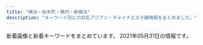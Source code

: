 ```yaml
---
title: "横浜・桜木町・関内・新横浜"
description: "キーワード別にの巨乳アジアン・チャイナエステ嬢情報をまとめました。"
---
```


新着画像と新着キーワードをまとめています。
2021年05月31日の情報です。

<DmmAffiliateIns />
<KeywordTable
  shops={
    [
    {
        "name": "\u53e4\u7530",
        "url": "http://furuta-massage.work/",
        "station": "JR\u95a2\u5185\u99c5\u5317\u53e3",
        "keywords": {
            "85": 8,
            "D": 3,
            "G": 2,
            "C": 12,
            "89": 2
        },
        "img_links": [
            "http://furuta-massage.work/sp/img/st2.jpg",
            "http://furuta-massage.work/sp/img/info.jpg",
            "http://furuta-massage.work/img/s1.jpg",
            "http://furuta-massage.work/img/mo.png",
            "http://furuta-massage.work/sp/img/add.jpg",
            "http://furuta-massage.work/sp/img/kanban.jpg",
            "http://furuta-massage.work/img/st4.jpg",
            "http://furuta-massage.work/sp/img/tel.jpg",
            "http://furuta-massage.work/img/s2.jpg",
            "http://furuta-massage.work/img/kanban.jpg",
            "http://furuta-massage.work/img/st2.jpg",
            "http://furuta-massage.work/img/botton.jpg",
            "http://furuta-massage.work/img/botton3.jpg",
            "http://furuta-massage.work/sp/img/botton.jpg",
            "http://furuta-massage.work/img/s4.jpg",
            "http://furuta-massage.work/sp/img/time.jpg",
            "http://furuta-massage.work/sp/img/tit.jpg",
            "http://furuta-massage.work/img/st5.jpg",
            "http://furuta-massage.work/sp/img/st5.jpg",
            "http://furuta-massage.work/sp/img/p-3.jpg",
            "http://furuta-massage.work/img/fla-2.jpg",
            "http://furuta-massage.work/sp/img/st3.jpg",
            "http://furuta-massage.work/sp/img/st1.jpg",
            "http://furuta-massage.work/img/st3.jpg",
            "http://furuta-massage.work/sp/img/p-1.jpg",
            "http://furuta-massage.work/sp/img/pic.jpg",
            "http://furuta-massage.work/sp/img/p-5.jpg",
            "http://furuta-massage.work/sp/img/pc.jpg",
            "http://furuta-massage.work/img/s02.jpg",
            "http://furuta-massage.work/img/botton2.jpg",
            "http://furuta-massage.work/img/s03.jpg",
            "http://furuta-massage.work/img/s01.jpg",
            "http://furuta-massage.work/img/st1.jpg",
            "http://furuta-massage.work/img/botton6.jpg",
            "http://furuta-massage.work/img/botton5.jpg",
            "http://furuta-massage.work/img/s3.jpg",
            "http://furuta-massage.work/sp/img/cam.jpg",
            "http://furuta-massage.work/sp/img/st4.jpg",
            "http://furuta-massage.work/sp/img/t-s.jpg",
            "http://furuta-massage.work/img/head.jpg",
            "http://furuta-massage.work/img/foot.jpg",
            "http://furuta-massage.work/sp/img/add2.jpg",
            "http://furuta-massage.work/img/mens.jpg",
            "http://furuta-massage.work/sp/img/t-o.jpg",
            "http://furuta-massage.work/sp/img/sys.jpg",
            "http://furuta-massage.work/img/s04.jpg",
            "http://furuta-massage.work/sp/img/t-t.jpg",
            "http://furuta-massage.work/sp/img/t-r.jpg",
            "http://furuta-massage.work/sp/img/t-a.jpg",
            "http://furuta-massage.work/img/botton4.jpg",
            "http://furuta-massage.work/img/s5.jpg"
        ]
    },
    {
        "img_links": [
            "http://www.shine-es.info/public/image/20191009/20191009171341_70954.jpg",
            "http://www.shine-es.info/img/top/nav_05.jpg",
            "http://www.shine-es.info/public/image/20180524/20180524214431_17082.jpg",
            "http://www.shine-es.info/public/image/20200901/20200901124912_14983.jpg",
            "http://www.shine-es.info/img/top/mobile.jpg",
            "http://www.shine-es.info/public/image/20190827/20190827011025_93525.jpg",
            "http://www.shine-es.info/public/image/20180524/20180524214652_54672.jpeg",
            "http://www.shine-es.info/public/image/20191007/20191007000751_26360.jpg",
            "http://www.shine-es.info/public/image/20200225/20200225013302_28274.png",
            "http://www.shine-es.info/public/image/20210527/20210527133329_68125.jpg",
            "http://www.shine-es.info/img/top/nav_03.jpg",
            "http://www.shine-es.info/public/image/20191007/20191007000800_55460.png",
            "http://www.shine-es.info/img/top/nav_06.jpg",
            "http://www.shine-es.info/img/top/pic-3.jpg",
            "http://www.shine-es.info/public/image/20210422/20210422163954_89790.jpg",
            "http://www.shine-es.info/public/image/20181128/20181128190142_51228.jpeg",
            "http://www.shine-es.info/public/image/20200901/20200901125021_47269.jpg",
            "http://www.shine-es.info/img/top/koko.png",
            "http://www.shine-es.info/public/image/20200120/20200120014129_44289.jpg",
            "http://www.shine-es.info/public/image/20180514/20180514161320_29646.jpg",
            "http://www.shine-es.info/public/image/20180426/20180426160618_24358.jpg",
            "http://www.shine-es.info/public/image/20180426/20180426160348_68419.jpg",
            "http://www.shine-es.info/public/image/20201107/20201107124509_92438.png",
            "http://www.shine-es.info/public/image/20200505/20200505002649_53549.png",
            "http://www.shine-es.info/img/top/pic-1.png",
            "http://www.shine-es.info/img/top/pic-2.jpg",
            "http://www.shine-es.info/public/image/20210419/20210419132609_96915.jpg",
            "http://www.shine-es.info/public/image/20190617/20190617002029_84673.jpg",
            "http://www.shine-es.info/public/image/20200816/20200816001546_39857.jpg",
            "http://www.shine-es.info/public/image/20180528/20180528013047_54119.jpg",
            "http://www.shine-es.info/img/top/nav_09.jpg",
            "http://www.shine-es.info/public/image/20180524/20180524214818_14591.jpeg",
            "http://www.shine-es.info/public/image/20201009/20201009012403_82863.jpg",
            "http://www.shine-es.info/public/image/20180806/20180806021637_66262.jpeg",
            "http://www.shine-es.info/public/image/20180524/20180524214747_75881.jpeg",
            "http://www.shine-es.info/public/image/20210503/20210503132158_78451.jpg",
            "http://www.shine-es.info/public/image/20210204/20210204005557_55265.png",
            "http://www.shine-es.info/public/image/20201210/20201210131428_47249.png",
            "http://www.shine-es.info/public/image/20201020/20201020190438_86333.png",
            "http://www.shine-es.info/public/image/20201130/20201130150442_88111.jpg",
            "http://www.shine-es.info/public/image/20180806/20180806021646_71312.jpeg",
            "http://www.shine-es.info/public/image/20210222/20210222103449_67865.png",
            "http://www.shine-es.info/public/image/20210521/20210521171326_38196.jpg",
            "http://www.shine-es.info/public/image/20191123/20191123005624_21397.jpg",
            "http://www.shine-es.info/img/top/nav_07.jpg",
            "http://www.shine-es.info/public/image/20180426/20180426161222_54119.jpg",
            "http://www.shine-es.info/public/image/20210508/20210508142929_74258.jpg",
            "http://www.shine-es.info/img/system/campaign3.png",
            "http://www.shine-es.info/public/image/20190617/20190617002036_61596.jpg",
            "http://www.shine-es.info/public/image/20210517/20210517143723_67582.png",
            "http://www.shine-es.info/public/image/20191009/20191009171328_21361.jpg",
            "http://www.shine-es.info/img/top/pic-1.jpg",
            "http://www.shine-es.info/public/image/20210427/20210427125244_68255.jpg",
            "http://www.shine-es.info/public/image/20180524/20180524214610_38863.jpeg",
            "http://www.shine-es.info/public/image/20210419/20210419112401_56895.png",
            "http://www.shine-es.info/public/image/20191123/20191123005615_48887.jpg",
            "http://www.shine-es.info/public/image/20191129/20191129184548_44783.jpg",
            "http://www.shine-es.info/img/top/nav_04.jpg",
            "http://www.shine-es.info/public/image/20210330/20210330113900_55694.jpg"
        ],
        "name": "SRP",
        "url": "http://www.shine-es.info/",
        "keywords": {
            "84": 12,
            "87": 15,
            "83": 6,
            "85": 29,
            "86": 44,
            "C": 71,
            "D": 29
        },
        "station": "JR\u65b0\u6a2a\u6d5c\u99c5\u5317\u53e3"
    },
    {
        "img_links": [
            "http://www.est-aya.work/images/news.png",
            "http://www.est-aya.work/images/line.png",
            "http://www.est-aya.work/images/staff_t.jpg",
            "http://www.est-aya.work/images/mobile.jpg",
            "http://www.est-aya.work/images/8.jpg",
            "http://www.est-aya.work/images/int2.png",
            "http://www.est-aya.work/images/int1.png",
            "http://www.est-aya.work/images/sys3.png",
            "http://www.est-aya.work/images/9.jpg",
            "http://www.est-aya.work/images/info.png",
            "http://www.est-aya.work/images/2.jpg",
            "http://www.est-aya.work/images/sys2.png",
            "http://www.est-aya.work/images/tel.jpg",
            "http://www.est-aya.work/img/asuka1.jpg",
            "http://www.est-aya.work/images/interior_t.jpg",
            "http://www.est-aya.work/images/ta.jpg",
            "http://www.est-aya.work/images/sys1.png",
            "http://www.est-aya.work/images/rec2.jpg",
            "http://www.est-aya.work/images/rec1.png",
            "http://www.est-aya.work/images/info.jpg",
            "http://www.est-aya.work/img/mika1.jpg",
            "http://www.est-aya.work/images/head.jpg",
            "http://www.est-aya.work/img/ayumi1.jpg"
        ],
        "url": "http://www.est-aya.work/",
        "station": "JR\u685c\u6728\u753a\u99c5\u53571\u51fa\u53e3",
        "name": "\u7d62\u9999\uff5e\u30a2\u30e4\u30ab\uff5e",
        "keywords": {}
    },
    {
        "station": "\u5e73\u6cbc\u6a4b\u99c5",
        "url": "http://saralaya.xyz/",
        "keywords": {},
        "name": "37.5\u2103",
        "img_links": [
            "http://saralaya.xyz/style/images/t2.png",
            "http://saralaya.xyz/uploads/190129/1-1Z129133H9E3.jpg",
            "http://saralaya.xyz/style/images/s-bian.png",
            "http://saralaya.xyz/style/images/t6.jpg",
            "http://saralaya.xyz/style/images/sys.jpg",
            "http://saralaya.xyz/style/images/nav2-sta.png",
            "http://saralaya.xyz/uploads/200608/1-20060QK1404Q.jpg",
            "http://saralaya.xyz/uploads/201203/1-2012031HR6309.jpg",
            "http://saralaya.xyz/uploads/200608/1-20060QK211234.jpg",
            "http://saralaya.xyz/style/images/index-miru_18.jpg",
            "http://saralaya.xyz/style/images/t4.jpg",
            "http://saralaya.xyz/style/images/nav-sys.jpg",
            "http://saralaya.xyz/uploads/200608/1-20060QK101292.jpg",
            "http://saralaya.xyz/style/images/zhuyi.jpg",
            "http://saralaya.xyz/style/images/index-miru_03.jpg",
            "http://saralaya.xyz/style/images/index-miru_06.jpg",
            "http://saralaya.xyz/style/images/t3.png"
        ]
    },
    {
        "station": "JR\u5927\u53e3\u99c5\u6771\u53e3",
        "url": "http://www.oguti.work/",
        "img_links": [
            "http://www.oguti.work/images/4.jpg",
            "http://www.oguti.work/staff/miki.jpg",
            "http://www.oguti.work/images/int2.jpg",
            "http://www.oguti.work/images/head.jpg",
            "http://www.oguti.work/staff/yuna.jpg",
            "http://www.oguti.work/images/int1.jpg",
            "http://www.oguti.work/images/news.jpg",
            "http://www.oguti.work/images/rec1.jpg",
            "http://www.oguti.work/img/miki1.jpg",
            "http://www.oguti.work/images/rec2.jpg",
            "http://www.oguti.work/images/interior_t.jpg",
            "http://www.oguti.work/images/3.jpg",
            "http://www.oguti.work/staff/rie.jpg",
            "http://www.oguti.work/images/1.jpg",
            "http://www.oguti.work/img/yuna2.jpg",
            "http://www.oguti.work/img/rie1.jpg",
            "http://www.oguti.work/img/kaori1.jpg",
            "http://www.oguti.work/images/tg.jpg",
            "http://www.oguti.work/staff/kaori.jpg",
            "http://www.oguti.work/images/s1.png",
            "http://www.oguti.work/img/miki2.jpg",
            "http://www.oguti.work/images/sys.jpg",
            "http://www.oguti.work/images/staff_t.jpg",
            "http://www.oguti.work/img/yuna1.jpg",
            "http://www.oguti.work/images/ac1.jpg",
            "http://www.oguti.work/images/2.jpg"
        ],
        "keywords": {},
        "name": "\u7d50"
    },
    {
        "url": "http://www.yoshindo.es-relax.info/",
        "img_links": [
            "http://www.yoshindo.es-relax.info/images/info5.jpg",
            "http://www.yoshindo.es-relax.info/images/info1.jpg",
            "http://www.yoshindo.es-relax.info/images/info2.jpg",
            "http://www.yoshindo.es-relax.info/images/yuna1.jpg",
            "http://www.yoshindo.es-relax.info/images/top-kpbar.png",
            "http://www.yoshindo.es-relax.info/images/topinfo.png",
            "http://www.yoshindo.es-relax.info/images/yuki1.jpg",
            "http://www.yoshindo.es-relax.info/images/topbar.png",
            "http://www.yoshindo.es-relax.info/images/arisu1.jpg",
            "http://www.yoshindo.es-relax.info/images/topnews.png",
            "http://www.yoshindo.es-relax.info/images/info6.jpg",
            "http://www.yoshindo.es-relax.info/images/info4.jpg",
            "http://www.yoshindo.es-relax.info/images/youko1.jpg",
            "http://www.yoshindo.es-relax.info/images/sayuri1.jpg",
            "http://www.yoshindo.es-relax.info/images/yui1.jpg",
            "http://www.yoshindo.es-relax.info/images/info3.jpg",
            "http://www.yoshindo.es-relax.info/images/sidebar-credit.png"
        ],
        "station": "\u53cd\u753a\u99c5",
        "keywords": {},
        "name": "\u990a\u5fc3\u5802"
    },
    {
        "url": "http://www.est-baby.work/",
        "station": "\u65e5\u30ce\u51fa\u753a\u99c5",
        "name": "\u7652\uff5e\u3044\u3084\u3057\uff5e",
        "img_links": [
            "http://www.est-baby.work/images/1.jpg",
            "http://www.est-baby.work/images/koko_200x40.png",
            "http://www.est-baby.work/staff/kaori.jpg",
            "http://www.est-baby.work/images/tr.jpg",
            "http://www.est-baby.work/staff/yuki.jpg",
            "http://www.est-baby.work/images/sys2.jpg",
            "http://www.est-baby.work/img/kaori1.png",
            "http://www.est-baby.work/images/head.jpg",
            "http://www.est-baby.work/images/menu/interior.png",
            "http://www.est-baby.work/images/sys1.jpg",
            "http://www.est-baby.work/images/menu/top.png",
            "http://www.est-baby.work/img/yuki1.png",
            "http://www.est-baby.work/img/sizuka1.png",
            "http://www.est-baby.work/images/news.jpg",
            "http://www.est-baby.work/images/7.jpg",
            "http://www.est-baby.work/images/3.jpg",
            "http://www.est-baby.work/images/interior_t.jpg",
            "http://www.est-baby.work/images/6.jpg",
            "http://www.est-baby.work/img/koko1.png",
            "http://www.est-baby.work/img/nana1.png",
            "http://www.est-baby.work/images/8.jpg",
            "http://www.est-baby.work/images/sys3.jpg",
            "http://www.est-baby.work/images/menu/staff.png",
            "http://www.est-baby.work/images/tgirl.jpg",
            "http://www.est-baby.work/staff/nana.jpg",
            "http://www.est-baby.work/images/staff_t.jpg",
            "http://www.est-baby.work/img/yuki2.png",
            "http://www.est-baby.work/images/sisu.jpg",
            "http://www.est-baby.work/staff/sizuka.jpg",
            "http://www.est-baby.work/staff/koko.jpg",
            "http://www.est-baby.work/images/int1.jpg",
            "http://www.est-baby.work/images/sys4.jpg",
            "http://www.est-baby.work/images/int2.jpg"
        ],
        "keywords": {}
    },
    {
        "station": "JR\u95a2\u5185\u99c5\u5357\u53e3",
        "img_links": [],
        "keywords": {},
        "name": "\u8056\u697d\u5712",
        "url": "http://seirakuen.est.cm/"
    },
    {
        "url": "http://www.bijinkan.esturl.com/",
        "station": "\u6238\u90e8\u99c5",
        "name": "\u7f8e\u4eba\u9928",
        "img_links": [
            "http://www.bijinkan.esturl.com/photo_news/upimg/313515f7c41b421816_1.jpg",
            "http://www.bijinkan.esturl.com/images/osusume01.png",
            "http://www.bijinkan.esturl.com/images/nav-002.png",
            "http://www.bijinkan.esturl.com/images/nav-003.png",
            "http://www.bijinkan.esturl.com/photo_news/upimg/313515f7c41b421816_0.jpg",
            "http://www.bijinkan.esturl.com/images/tel.png",
            "http://www.bijinkan.esturl.com/images/top003.png",
            "http://www.bijinkan.esturl.com/files/006.jpg",
            "http://www.bijinkan.esturl.com/files/008.jpg",
            "http://www.bijinkan.esturl.com/files/004.jpg",
            "http://www.bijinkan.esturl.com/images/nav-004.png",
            "http://www.bijinkan.esturl.com/images/nav-005.png",
            "http://www.bijinkan.esturl.com/images/nav-001.png",
            "http://www.bijinkan.esturl.com/images/nav-006.png",
            "http://www.bijinkan.esturl.com/photo_news/upimg/313515f7c41b421816_2.jpg",
            "http://www.bijinkan.esturl.com/files/007.jpg",
            "http://www.bijinkan.esturl.com/images/top02-left.png",
            "http://www.bijinkan.esturl.com/images/top01.png"
        ],
        "keywords": {}
    },
    {
        "keywords": {},
        "url": "http://es-kannai.link",
        "station": "JR\u95a2\u5185\u99c5\u5357\u53e3",
        "img_links": [
            "http://es-kannai.link/wp-content/themes/template-salon2/images/news-ttl.jpg",
            "http://es-kannai.link/wp-content/uploads/2021/04/IMG_5650-400x600.jpg",
            "http://es-kannai.link/wp-content/uploads/2021/04/IMG_5653-250x376.jpg",
            "http://es-kannai.link/wp-content/uploads/2021/04/IMG_5652.jpg",
            "http://es-kannai.link/wp-content/themes/template-salon2/images/campaign-bnr.png",
            "http://es-kannai.link/wp-content/uploads/2021/04/IMG_5650-250x376.jpg",
            "http://es-kannai.link/wp-content/uploads/2016/12/aaa.jpg",
            "http://es-kannai.link/wp-content/uploads/2016/12/a.jpg",
            "http://es-kannai.link/wp-content/uploads/2016/12/aaaa.jpg",
            "http://es-kannai.link/wp-content/uploads/2021/04/IMG_5651-250x376.jpg",
            "http://es-kannai.link/wp-content/uploads/2016/12/d.png",
            "http://es-kannai.link/wp-content/uploads/2016/12/vvv.png",
            "http://es-kannai.link/wp-content/uploads/2021/04/IMG_5653-400x600.jpg",
            "http://es-kannai.link/wp-content/uploads/2016/12/vv.jpg",
            "http://es-kannai.link/wp-content/themes/template-salon2/images/main-img.jpg",
            "http://es-kannai.link/wp-content/uploads/2021/04/IMG_5652-250x376.jpg",
            "http://cdn.dino-es.com/images/logo/200x40DinoEs.png",
            "http://es-kannai.link/wp-content/uploads/2016/12/aa.jpg",
            "http://es-kannai.link/wp-content/themes/template-salon2/images/info.png",
            "http://es-kannai.link/wp-content/uploads/2016/12/vvvv.png",
            "http://es-kannai.link/wp-content/uploads/2021/04/IMG_5651-400x600.jpg",
            "http://es-kannai.link/wp-content/uploads/2021/04/IMG_5651-267x400.jpg",
            "http://es-kannai.link/wp-content/uploads/2021/04/IMG_5649-400x600.jpg",
            "http://es-kannai.link/wp-content/uploads/2021/04/IMG_5652-400x600.jpg",
            "http://es-kannai.link/wp-content/themes/template-salon2/images/m-info.png",
            "http://es-kannai.link/wp-content/uploads/2016/12/dd.png",
            "http://es-kannai.link/wp-content/uploads/2021/04/IMG_5649-250x376.jpg",
            "http://es-kannai.link/wp-content/uploads/2016/12/v.jpg",
            "http://es-kannai.link/wp-content/uploads/2021/04/IMG_5649.jpg",
            "http://es-kannai.link/wp-content/uploads/2021/04/IMG_5650.jpg",
            "http://es-kannai.link/wp-content/uploads/2021/04/IMG_5653.jpg",
            "http://es-kannai.link/wp-content/themes/template-salon2/images/newface-ttl.jpg",
            "http://es-kannai.link/wp-content/uploads/2021/04/IMG_5651.jpg",
            "http://es-kannai.link/wp-content/uploads/2021/04/IMG_5652-267x400.jpg",
            "http://es-kannai.link/wp-content/uploads/2021/04/IMG_5653-267x400.jpg"
        ],
        "name": "Venus"
    },
    {
        "name": "St.Playa \uff5e\u8056\u30d7\u30e9\u30e4\uff5e",
        "url": "http://www.playa.work/",
        "img_links": [
            "http://www.playa.work/images/2.jpg",
            "http://www.playa.work/images/main_footer.jpg",
            "http://www.playa.work/img/emi1.jpg",
            "http://www.playa.work/img/nana1.jpg",
            "http://www.playa.work/images/b1.jpg",
            "http://www.playa.work/images/mobile.jpg",
            "http://www.playa.work/images/6.jpg",
            "http://www.playa.work/images/4.jpg",
            "http://www.playa.work/img/yuri1.jpg",
            "http://www.playa.work/images/int2.png",
            "http://www.playa.work/images/news.png",
            "http://www.playa.work/images/3.jpg",
            "http://www.playa.work/images/staff_t.jpg",
            "http://www.playa.work/img/risa1.jpg",
            "http://www.playa.work/images/5.jpg",
            "http://www.playa.work/images/ta.jpg",
            "http://www.playa.work/images/int1.png",
            "http://www.playa.work/images/main_top.jpg",
            "http://www.playa.work/img/koko1.jpg",
            "http://www.playa.work/images/1.jpg",
            "http://www.playa.work/images/b3.jpg",
            "http://www.playa.work/images/b2.jpg",
            "http://www.playa.work/images/s1.png",
            "http://www.playa.work/images/interior_t.jpg",
            "http://www.playa.work/img/rumi1.jpg",
            "http://www.playa.work/images/head.jpg"
        ],
        "station": "JR\u95a2\u5185\u99c5\u5317\u53e3",
        "keywords": {}
    },
    {
        "url": "http://smile.esjp.xyz/",
        "name": "\u30b9\u30de\u30a4\u30eb",
        "img_links": [
            "http://smile.esjp.xyz/girl/6.jpg",
            "http://smile.esjp.xyz/images/room/photo03.jpg",
            "http://smile.esjp.xyz/images/system/sys02.jpg",
            "http://smile.esjp.xyz/images/room/photo04.jpg",
            "http://smile.esjp.xyz/girl/7.jpg",
            "http://smile.esjp.xyz/images/top_flash_01.jpg",
            "http://smile.esjp.xyz/images/system/sys01.jpg",
            "http://smile.esjp.xyz/images/staff_mitashi.jpg",
            "http://smile.esjp.xyz/images/room/photo01.jpg",
            "http://smile.esjp.xyz/images/info.jpg",
            "http://smile.esjp.xyz/images/room/photo02.jpg"
        ],
        "keywords": {},
        "station": "JR\u95a2\u5185\u99c5\u5317\u53e3"
    },
    {
        "name": "\u30a2\u30ed\u30de\u30db\u30fc\u30e0",
        "keywords": {},
        "url": "http://xn--vckg5a5c7c8c1czd.xyz/",
        "img_links": [
            "http://xn--vckg5a5c7c8c1czd.xyz/img/cg10.png",
            "http://xn--vckg5a5c7c8c1czd.xyz/img/cg09.png",
            "http://xn--vckg5a5c7c8c1czd.xyz/img/nav-006.png",
            "http://xn--vckg5a5c7c8c1czd.xyz/img/nav-004.png",
            "http://xn--vckg5a5c7c8c1czd.xyz/img/cg03.png",
            "http://xn--vckg5a5c7c8c1czd.xyz/img/cg01.png",
            "http://xn--vckg5a5c7c8c1czd.xyz/img/a1.jpg",
            "http://xn--vckg5a5c7c8c1czd.xyz/img/no.png",
            "http://xn--vckg5a5c7c8c1czd.xyz/img/nav-001.png",
            "http://xn--vckg5a5c7c8c1czd.xyz/img/a2.jpg",
            "http://xn--vckg5a5c7c8c1czd.xyz/img/tel.png",
            "http://xn--vckg5a5c7c8c1czd.xyz/img/a5.jpg",
            "http://xn--vckg5a5c7c8c1czd.xyz/img/nav-002.png",
            "http://xn--vckg5a5c7c8c1czd.xyz/img/a3.jpg",
            "http://xn--vckg5a5c7c8c1czd.xyz/img/cg08.png",
            "http://xn--vckg5a5c7c8c1czd.xyz/img/cg06.png",
            "http://xn--vckg5a5c7c8c1czd.xyz/img/nav-003.png",
            "http://xn--vckg5a5c7c8c1czd.xyz/img/a6.jpg",
            "http://xn--vckg5a5c7c8c1czd.xyz/img/nav-005.png",
            "http://xn--vckg5a5c7c8c1czd.xyz/img/top01.png",
            "http://xn--vckg5a5c7c8c1czd.xyz/img/cg02.png",
            "http://xn--vckg5a5c7c8c1czd.xyz/img/a4.jpg",
            "http://xn--vckg5a5c7c8c1czd.xyz/img/cg05.png",
            "http://xn--vckg5a5c7c8c1czd.xyz/img/cg07.png"
        ],
        "station": "\u30bb\u30f3\u30bf\u30fc\u5317\u99c5"
    },
    {
        "url": "https://en.reraku.work/",
        "station": "\u4f0a\u52e2\u4f50\u6728\u9577\u8005\u753a\u99c5",
        "name": "\u7e01",
        "keywords": {},
        "img_links": []
    },
    {
        "station": "JR\u6771\u795e\u5948\u5ddd\u99c5\u897f\u53e3",
        "name": "\u6765\u5922\uff5e\u30e9\u30a4\u30e0\uff5e",
        "img_links": [],
        "url": "http://raimu.ests.jp/",
        "keywords": {}
    },
    {
        "img_links": [
            "http://sweety-est.info/images/evetop.png",
            "http://sweety-est.info/images/precau.png",
            "http://sweety-est.info/images/staff_s.png",
            "http://sweety-est.info/images/sruru.jpg",
            "http://sweety-est.info/images/cg04.jpg",
            "http://sweety-est.info/images/cg05.jpg",
            "http://sweety-est.info/images/top.png",
            "http://sweety-est.info/images/news.png"
        ],
        "station": "\u30bb\u30f3\u30bf\u30fc\u5357\u99c51\u756a\u51fa\u53e3",
        "url": "http://sweety-est.info/",
        "keywords": {
            "86": 6,
            "D": 3,
            "E": 3
        },
        "name": "\u5b66\u5712"
    },
    {
        "name": "ViVian",
        "img_links": [
            "http://koukoku.xyz/vivian/css/staff/staff03.jpg",
            "http://koukoku.xyz/vivian/css/01.jpg",
            "http://koukoku.xyz/vivian/css/top04.jpg",
            "http://koukoku.xyz/vivian/css/staff/staff02.jpg",
            "http://koukoku.xyz/vivian/css/top02.jpg",
            "http://koukoku.xyz/vivian/css/top03.jpg",
            "http://koukoku.xyz/vivian/images/call.png",
            "http://koukoku.xyz/vivian/css/m-head.jpg",
            "http://koukoku.xyz/vivian/css/top05.jpg",
            "http://koukoku.xyz/vivian/css/staff/staff01.jpg"
        ],
        "station": "JR\u65b0\u6a2a\u6d5c\u99c5\u5317\u53e3",
        "keywords": {
            "88": 2,
            "90": 4,
            "F": 2,
            "E": 4
        },
        "url": "http://koukoku.xyz/vivian/"
    },
    {
        "name": "\u30a2\u30cd\u30e9",
        "station": "JR\u95a2\u5185\u99c5\u5357\u53e3",
        "keywords": {},
        "img_links": [
            "http://anela.iyasi.me/images/top/top_08.png",
            "http://anela.iyasi.me/images/gallery/gallery_top.jpg",
            "http://anela.iyasi.me/images/staff_one/staff_one_03.jpg",
            "http://anela.iyasi.me/images/staff_image/staff_d01.jpg",
            "http://anela.iyasi.me/images/gallery/gallery_101.jpg",
            "http://anela.iyasi.me/images/staff_one/staff_one_top.jpg",
            "http://anela.iyasi.me/images/staff/sta_04.jpg",
            "http://anela.iyasi.me/images/staff_one/staff_one_08.png",
            "http://anela.iyasi.me/images/home/index_page_top.jpg",
            "http://anela.iyasi.me/images/gallery/gallery_401.jpg",
            "http://anela.iyasi.me/images/staff_one/staff_one_04.jpg",
            "http://anela.iyasi.me/images/staff/sta_021.jpg",
            "http://anela.iyasi.me/images/staff/sta_06.jpg",
            "http://anela.iyasi.me/images/staff/sta_010.jpg",
            "http://anela.iyasi.me/images/staff_one/staff_one_02.jpg",
            "http://anela.iyasi.me/images/top/top_02.jpg",
            "http://anela.iyasi.me/images/home/top_qp.jpg",
            "http://anela.iyasi.me/images/staff_one/staff_one_07.png",
            "http://anela.iyasi.me/images/top/top_05.jpg",
            "http://anela.iyasi.me/images/home/index_tel.jpg",
            "http://anela.iyasi.me/images/gallery/gallery_404.jpg",
            "http://anela.iyasi.me/images/staff/sta_0z8.jpg",
            "http://anela.iyasi.me/images/staff_image/staff_d04.jpg",
            "http://anela.iyasi.me/images/gallery/gallery_01.jpg",
            "http://anela.iyasi.me/images/home/QR.png",
            "http://anela.iyasi.me/images/staff_one/staff_one_01.jpg",
            "http://anela.iyasi.me/images/staff/sta_0z10.jpg",
            "http://anela.iyasi.me/images/staff/sta_0z2.jpg",
            "http://anela.iyasi.me/images/top/top_06.jpg",
            "http://anela.iyasi.me/images/gallery/gallery_103.jpg",
            "http://anela.iyasi.me/images/staff/sta_0z12.jpg",
            "http://anela.iyasi.me/images/system/syatem_301.jpg",
            "http://anela.iyasi.me/images/gallery/gallery_402.jpg",
            "http://anela.iyasi.me/images/gallery/gallery_403.jpg",
            "http://anela.iyasi.me/images/gallery/gallery_102.jpg",
            "http://anela.iyasi.me/images/home/index_03.jpg",
            "http://anela.iyasi.me/images/top/top_01.jpg",
            "http://anela.iyasi.me/images/staff_image/staff_d05.jpg",
            "http://anela.iyasi.me/images/staff_image/staff_d03.jpg",
            "http://anela.iyasi.me/images/gallery/gallery_104.jpg",
            "http://anela.iyasi.me/images/system/syatem_302.jpg",
            "http://anela.iyasi.me/images/home/index_qup.jpg",
            "http://anela.iyasi.me/images/staff/staff_top.jpg",
            "http://anela.iyasi.me/images/staff_image/staff_d02.jpg",
            "http://anela.iyasi.me/images/top/top_04.jpg",
            "http://anela.iyasi.me/images/staff/sta_023.jpg",
            "http://anela.iyasi.me/images/system/syatem_303.jpg",
            "http://anela.iyasi.me/images/staff_one/staff_one_05.jpg",
            "http://anela.iyasi.me/images/staff_image/staff_d06.jpg",
            "http://anela.iyasi.me/images/staff/sta_0z9.jpg",
            "http://anela.iyasi.me/images/home/index_04.jpg",
            "http://anela.iyasi.me/images/top/top_03.jpg",
            "http://anela.iyasi.me/images/staff/sta_03.jpg",
            "http://anela.iyasi.me/images/staff/sta_01.jpg"
        ],
        "url": "http://anela.iyasi.me/"
    },
    {
        "url": "http://www.ipuyvyta.xyz/",
        "name": "\u7652\u3057\u306e\u697d\u5712",
        "station": "JR\u6771\u795e\u5948\u5ddd\u99c5\u897f\u53e3",
        "keywords": {
            "86": 2,
            "82": 8,
            "D": 2,
            "C": 9,
            "85": 1
        },
        "img_links": [
            "http://www.ipuyvyta.xyz/uploads/200527/1-20052G30953430.jpg",
            "http://www.ipuyvyta.xyz/uploads/201117/1-20111G24513940.jpg",
            "http://www.ipuyvyta.xyz/uploads/200324/1-200324153552608.jpg",
            "http://www.ipuyvyta.xyz/uploads/210324/1-21032414232L38.jpg",
            "http://www.ipuyvyta.xyz/uploads/210324/1-21032414233OK.jpg",
            "http://www.ipuyvyta.xyz/uploads/201016/1-201016155320S7.jpg",
            "http://www.ipuyvyta.xyz/uploads/210128/1-21012Q3504A53.jpg",
            "http://www.ipuyvyta.xyz/picture/s_staff.jpg",
            "http://www.ipuyvyta.xyz/uploads/200103/1-2001031G131213.jpg",
            "http://www.ipuyvyta.xyz/uploads/200103/1-2001031G10c34.jpg",
            "http://www.ipuyvyta.xyz/picture/room1.jpg",
            "http://www.ipuyvyta.xyz/uploads/190705/1-1ZF5141109322.jpg",
            "http://www.ipuyvyta.xyz/uploads/210415/1-210415123349246.jpg",
            "http://www.ipuyvyta.xyz/picture/room4.jpg",
            "http://www.ipuyvyta.xyz/uploads/210324/1-210324143049264.jpg",
            "http://www.ipuyvyta.xyz/uploads/200103/1-2001031G043127.jpg",
            "http://www.ipuyvyta.xyz/uploads/190806/1-1ZP61F113Z0.jpg",
            "http://www.ipuyvyta.xyz/uploads/201117/1-20111G24541418.jpg",
            "http://www.ipuyvyta.xyz/picture/room3.jpg",
            "http://www.ipuyvyta.xyz/uploads/200324/1-20032415352ab.jpg",
            "http://www.ipuyvyta.xyz/picture/s_news.png",
            "http://www.ipuyvyta.xyz/uploads/210128/1-21012Q351103P.jpg",
            "http://www.ipuyvyta.xyz/picture/relax.jpg",
            "http://www.ipuyvyta.xyz/picture/top.png",
            "http://www.ipuyvyta.xyz/picture/s3.jpg",
            "http://www.ipuyvyta.xyz/uploads/210415/1-210415123451L4.jpg",
            "http://www.ipuyvyta.xyz/uploads/201113/1-2011131412332R.jpg",
            "http://www.ipuyvyta.xyz/uploads/201016/1-201016155304955.jpg",
            "http://www.ipuyvyta.xyz/picture/mobile.jpg",
            "http://www.ipuyvyta.xyz/picture/room2.jpg",
            "http://www.ipuyvyta.xyz/uploads/201113/1-2011131413242P.jpg",
            "http://www.ipuyvyta.xyz/uploads/200527/1-20052G310025O.jpg",
            "http://www.ipuyvyta.xyz/picture/s_pick.png",
            "http://www.ipuyvyta.xyz/picture/s1.jpg"
        ]
    },
    {
        "img_links": [],
        "keywords": {},
        "url": "https://callme.iest.info/",
        "station": "JR\u6771\u795e\u5948\u5ddd\u99c5\u897f\u53e3",
        "name": "Call me"
    },
    {
        "name": "\u71e6\u71e6",
        "img_links": [
            "https://ruby.jpn.mn/images/sp_top.jpg",
            "https://ruby.jpn.mn/photos/sites/26/2021/02/2021021307163642.jpg",
            "https://ruby.jpn.mn/images/sp_tit_new.png",
            "https://ruby.jpn.mn/photos/sites/26/2021/02/2021021307164094.jpg",
            "https://ruby.jpn.mn/photos/sites/26/2021/02/2021021307163556.jpg",
            "https://ruby.jpn.mn/images/room1.jpg",
            "https://ruby.jpn.mn/images/top.jpg",
            "https://ruby.jpn.mn/images/room4.jpg",
            "https://ruby.jpn.mn/images/room2.jpg",
            "https://ruby.jpn.mn/images/sp_tit_therapist.png",
            "https://ruby.jpn.mn/images/room3.jpg",
            "https://ruby.jpn.mn/images/tit_therapist.png",
            "https://ruby.jpn.mn/images/tit_staff01.png",
            "https://ruby.jpn.mn/images/sp_tit_staff01.png",
            "https://ruby.jpn.mn/images/maining.jpg",
            "https://ruby.jpn.mn/images/tit_new.png",
            "https://ruby.jpn.mn/images/sp_tit_staff02.png",
            "https://ruby.jpn.mn/photos/sites/26/2021/02/2021021307163853.jpg",
            "https://ruby.jpn.mn/images/img_tel.png",
            "https://ruby.jpn.mn/images/tit_staff02.png"
        ],
        "url": "https://ruby.jpn.mn/",
        "station": "JR\u6771\u795e\u5948\u5ddd\u99c5\u897f\u53e3",
        "keywords": {
            "86": 12,
            "D": 24,
            "85": 6,
            "83": 6
        }
    },
    {
        "url": "http://iyashi-tenshi.work/",
        "img_links": [
            "http://iyashi-tenshi.work/img/head.png",
            "http://iyashi-tenshi.work/img/bottom.png",
            "http://iyashi-tenshi.work/i/img/r3.jpg",
            "http://iyashi-tenshi.work/i/img/acc-3.png",
            "http://iyashi-tenshi.work/i/img/sta13.jpg",
            "http://iyashi-tenshi.work/i/img/acc-1.jpg",
            "http://iyashi-tenshi.work/i/img/sta12.jpg",
            "http://iyashi-tenshi.work/img/sta13.jpg",
            "http://iyashi-tenshi.work/img/IMG_17480.jpg",
            "http://iyashi-tenshi.work/img/IMG_17410.jpg",
            "http://iyashi-tenshi.work/i/img/r5.jpg",
            "http://iyashi-tenshi.work/i/img/r4.jpg",
            "http://iyashi-tenshi.work/img/st10.jpg",
            "http://iyashi-tenshi.work/i/img/acc-2.png",
            "http://iyashi-tenshi.work/i/img/acc-5.jpg",
            "http://iyashi-tenshi.work/img/c1.jpg",
            "http://iyashi-tenshi.work/img/mo.png",
            "http://iyashi-tenshi.work/i/img/r2.jpg",
            "http://iyashi-tenshi.work/img/sta11.jpg",
            "http://iyashi-tenshi.work/img/nos.jpg",
            "http://iyashi-tenshi.work/i/img/acc-4.png",
            "http://iyashi-tenshi.work/img/sta12.jpg",
            "http://iyashi-tenshi.work/img/IMG_1709.jpg",
            "http://iyashi-tenshi.work/i/img/st10.jpg",
            "http://iyashi-tenshi.work/img/st11.jpg",
            "http://iyashi-tenshi.work/i/img/sta10.jpg",
            "http://iyashi-tenshi.work/img/st12.jpg",
            "http://iyashi-tenshi.work/img/st13.jpg",
            "http://iyashi-tenshi.work/img/sta10.jpg",
            "http://iyashi-tenshi.work/i/img/sta11.jpg",
            "http://iyashi-tenshi.work/i/img/r1.jpg"
        ],
        "name": "\u7652\u3057\u306e\u5929\u4f7f",
        "keywords": {
            "86": 1,
            "87": 1,
            "E": 2,
            "88": 1,
            "D": 2,
            "84": 1,
            "C": 15
        },
        "station": "JR\u4e2d\u5c71\u99c5\u5317\u53e3"
    },
    {
        "name": "Dear",
        "station": "JR\u95a2\u5185\u99c5\u5317\u53e3",
        "img_links": [
            "https://dear.xyz.mn/photos/sites/33/2021/04/2021041421095424.jpeg",
            "https://dear.xyz.mn/photos/sites/33/2021/01/2021010915471930.jpeg",
            "https://dear.xyz.mn/images/top.png",
            "https://dear.xyz.mn/photos/sites/33/2021/01/2021011914494134.jpeg",
            "https://dear.xyz.mn/photos/sites/33/2021/04/2021042914583373.jpeg",
            "https://dear.xyz.mn/photos/sites/33/2020/11/2020111223000369.jpeg",
            "https://dear.xyz.mn/photos/sites/33/2020/11/2020110413285923.jpeg",
            "https://dear.xyz.mn/photos/sites/33/2020/12/2020120212565938.jpeg",
            "https://dear.xyz.mn/photos/sites/33/2021/05/2021052807492855.jpeg",
            "https://dear.xyz.mn/photos/sites/33/2020/12/2020122818210498.jpeg",
            "https://dear.xyz.mn/photos/sites/33/2021/05/2021051320370822.jpeg",
            "https://dear.xyz.mn/photos/sites/33/2021/03/2021032514544543.jpeg",
            "https://dear.xyz.mn/photos/sites/33/2021/04/2021042614132612.jpeg",
            "https://dear.xyz.mn/photos/sites/33/2021/02/2021022614331675.jpeg",
            "https://dear.xyz.mn/images/sp_top.jpg"
        ],
        "url": "https://dear.xyz.mn/",
        "keywords": {
            "85": 5,
            "D": 41,
            "87": 23,
            "86": 47,
            "C": 43
        }
    },
    {
        "name": "\u65b0\u53f0\u5317",
        "station": "\u685c\u6728\u753a\u99c5\u53572\u756a\u51fa\u53e3",
        "keywords": {},
        "img_links": [
            "https://static.wixstatic.com/media/c0eb72_a5bf32f6fdb1491ca96c944502ab6bea~mv2.jpg",
            "https://static.wixstatic.com/media/c0eb72_20782149934c4a6d85543ab1c66cd198~mv2.png",
            "https://static.wixstatic.com/media/c0eb72_7e69893fede244afb0416acacfcd91e3~mv2.jpg",
            "https://static.wixstatic.com/media/c0eb72_977c5791309044fe8872baa76e42ae97~mv2.jpg",
            "https://static.wixstatic.com/media/035244_257ed5e146d64042bf444af357418e18~mv2.jpg",
            "https://static.wixstatic.com/media/c0eb72_72b51b0901154f20ac35e7ea37da768b~mv2.jpg",
            "https://static.wixstatic.com/media/c0eb72_ee7912bef5a849b9970754300a697d40~mv2.jpg",
            "https://static.wixstatic.com/media/11062b_62f0356712544a87b392417662c4658df000.jpg",
            "https://static.wixstatic.com/media/c0eb72_e7c5d34e534f43078c5c439f45a3b4b7~mv2.jpg",
            "https://static.wixstatic.com/media/c0eb72_9b14a7ceb52a45b2b648b484ee51ad80~mv2.jpg",
            "https://static.parastorage.com/services/linguist-flags/1.480.0/assets/flags/square/CHN.png",
            "https://static.parastorage.com/services/linguist-flags/1.480.0/assets/flags/square/JPN.png",
            "https://static.wixstatic.com/media/c0eb72_1a119da1d01942b7a33671df6c2b1159~mv2_d_1600_1200_s_2.jpg",
            "https://static.wixstatic.com/media/c0eb72_678a934c9328407284502b1418bf9b4d~mv2.jpg",
            "https://static.wixstatic.com/media/c0eb72_40ccc84ef10f4b8097b0f734c756c6ca~mv2.jpg",
            "https://static.wixstatic.com/media/c0eb72_40b8be3ea7154ed7866854945091feff~mv2.jpg",
            "https://static.wixstatic.com/media/c0eb72_9d2693aac65943dbbba9a0a789268fe3~mv2.jpg",
            "https://static.wixstatic.com/media/c0eb72_def9c908fc954ee7aead052ba8a657fe~mv2.jpg",
            "https://static.wixstatic.com/media/c0eb72_8f0b5394fc194d628f291dc3df50643f~mv2.jpg",
            "https://static.wixstatic.com/media/c0eb72_9e98698dd5354798ba756d52bc70323d~mv2.jpg",
            "https://static.wixstatic.com/media/c0eb72_2b7a2752438d43208051a8e353a9dbd7~mv2.jpg",
            "https://static.wixstatic.com/media/c0eb72_8927f525542049b4a175526f2f5b36a4~mv2.png",
            "https://static.wixstatic.com/media/c0eb72_29440005177e4292a35d5e3cb219e218~mv2.png",
            "https://static.wixstatic.com/media/c0eb72_af078915f31448918e1b09e057131039~mv2.jpg",
            "https://static.parastorage.com/services/linguist-flags/1.480.0/assets/flags/square/USA.png",
            "https://static.wixstatic.com/media/c0eb72_5abd6c30d02b4fdea8659795b145f5bb~mv2.jpg",
            "https://static.wixstatic.com/media/c0eb72_40820ead73a84600a3e5fd095c420086~mv2.png",
            "https://static.wixstatic.com/media/c0eb72_a1a2ad886e4a47a19188641aab6482c6~mv2.jpg",
            "https://static.wixstatic.com/media/c0eb72_f0bd83adebca4a998bfeed190f0db84e~mv2.jpg",
            "https://static.wixstatic.com/media/c0eb72_dacfc733e1494024a03e37b846316228~mv2.jpg",
            "https://static.wixstatic.com/media/c0eb72_5665a81d23b944ee9e86dce90624ce2c~mv2.jpg",
            "https://static.wixstatic.com/media/c0eb72_26944ceb94b94dc19131d91ac1511619~mv2.jpg",
            "https://static.wixstatic.com/media/c0eb72_c76576d046e642999bdad8f14b3a957b~mv2.jpg",
            "https://static.wixstatic.com/media/c0eb72_2098c0903bfb434e9504fee2e018034a~mv2.jpg",
            "https://static.wixstatic.com/media/c0eb72_49be5463f40e4364a25873a40238066c~mv2.jpg",
            "https://static.wixstatic.com/media/c0eb72_6659fe6c05bc4ecab5ea34e25baa33a7~mv2.jpg",
            "https://static.wixstatic.com/media/11062b_2042bb7351284f0f982e4787d37415e6f000.jpg",
            "https://static.wixstatic.com/media/c0eb72_83c54ac293a74c6884e659b9642a1e49~mv2.jpg",
            "https://static.wixstatic.com/media/c0eb72_916975db7bc947768e06d7f7bf975af9~mv2.jpg",
            "https://static.wixstatic.com/media/c0eb72_7f66a6684f7e4bd58e9bf0728ed69102~mv2.jpg",
            "https://static.wixstatic.com/media/c0eb72_cb951eeb551748fd86db834e86993788~mv2.jpg",
            "https://static.wixstatic.com/media/c0eb72_8725bcdefd1c4f90850e9178dd71fe41~mv2.png",
            "https://static.wixstatic.com/media/c0eb72_c3f92a65fa0a4e2da5949c9452de2af8~mv2.jpg",
            "https://static.wixstatic.com/media/c0eb72_a793548cd83b40409848792f66685691~mv2.jpg",
            "https://static.wixstatic.com/media/c0eb72_55087d3426164a11a5e004b6a26de8df~mv2.jpg",
            "https://static.wixstatic.com/media/11062b_4b7c9a8e48334d5aad2fd274fddba3bc~mv2.jpg",
            "https://static.wixstatic.com/media/11062b_808b40c463104f22943c284c625d31c3f000.jpg",
            "https://static.wixstatic.com/media/af7a8b002af842f8bab87691c1d8640f.jpg"
        ],
        "url": "https://www.shin-taipei-massage.com/"
    },
    {
        "name": "\u68ee\u82d1",
        "img_links": [
            "http://morien.este.work/2/uploadimg/1594704743.jpg",
            "http://morien.este.work/2/uploadimg/1577672563.jpg",
            "http://morien.este.work/2/uploadimg/1613996342.jpg",
            "http://morien.este.work/mens-esthe.png",
            "http://morien.este.work/2/uploadimg/1574764277.jpg",
            "http://morien.este.work/top.jpg"
        ],
        "keywords": {
            "D": 24,
            "87": 6,
            "83": 6,
            "86": 6,
            "85": 6
        },
        "url": "http://morien.este.work/",
        "station": "\u53cd\u753a\u99c5"
    },
    {
        "station": "JR\u6771\u795e\u5948\u5ddd\u99c5\u897f\u53e3",
        "keywords": {
            "D": 40,
            "86": 58,
            "E": 18
        },
        "url": "http://relax-aroma.red/",
        "img_links": [
            "http://relax-aroma.red/images/cg04.jpg",
            "http://relax-aroma.red/images/cg08.jpg",
            "http://relax-aroma.red/images/cg052.jpg",
            "http://relax-aroma.red/images/cg011.jpg",
            "http://relax-aroma.red/images/cg01.jpg",
            "http://relax-aroma.red/images/cg05.jpg",
            "http://relax-aroma.red/images/acc.jpg",
            "http://relax-aroma.red/images/top.png",
            "http://relax-aroma.red/images/cg051.jpg",
            "http://relax-aroma.red/images/sys.jpg",
            "http://relax-aroma.red/images/top2.png",
            "http://relax-aroma.red/images/cg03.jpg",
            "http://relax-aroma.red/images/cg07.jpg",
            "http://relax-aroma.red/images/spacer300x450.png",
            "http://relax-aroma.red/images/up_100_1_0.jpg",
            "http://relax-aroma.red/images/spacer900x360.png",
            "http://relax-aroma.red/images/cg06.jpg",
            "http://relax-aroma.red/images/qr.jpg",
            "http://relax-aroma.red/images/cg02.jpg"
        ],
        "name": "Dream"
    },
    {
        "keywords": {
            "E": 3,
            "85": 16,
            "89": 3,
            "87": 26,
            "86": 48,
            "D": 24,
            "F": 3,
            "C": 63
        },
        "station": "JR\u65b0\u6a2a\u6d5c\u99c5\u5317\u53e3",
        "img_links": [
            "http://www.rose-color.info/img/gback.jpg",
            "http://www.rose-color.info/public/image/20210503/20210503131617_34247.jpg",
            "http://www.rose-color.info/public/image/20190922/20190922200457_51255.jpeg",
            "http://www.rose-color.info/public/image/20190509/20190509145323_81608.jpg",
            "http://www.rose-color.info/public/image/20191025/20191025151602_11534.jpg",
            "http://www.rose-color.info/public/image/20190509/20190509145318_30201.jpg",
            "http://www.rose-color.info/public/image/20201130/20201130144441_16819.jpg",
            "http://www.rose-color.info/public/image/20210517/20210517143118_87119.png",
            "http://www.rose-color.info/img/gtop.jpg",
            "http://www.rose-color.info/public/image/20190509/20190509151712_73273.jpg",
            "http://www.rose-color.info/public/image/20190509/20190509150319_28745.jpg",
            "http://www.rose-color.info/public/image/20210521/20210521170756_17434.jpg",
            "http://www.rose-color.info/img/link1.jpg",
            "http://www.rose-color.info/public/image/20210204/20210204004224_97903.png",
            "http://www.rose-color.info/public/image/20201210/20201210130347_71702.png",
            "http://www.rose-color.info/img/sys.jpg",
            "http://www.rose-color.info/public/image/20190509/20190509151815_26133.jpg",
            "http://www.rose-color.info/img/koko.png",
            "http://www.rose-color.info/public/image/20200417/20200417025857_20118.png",
            "http://www.rose-color.info/public/image/20210222/20210222102101_83200.png",
            "http://www.rose-color.info/public/image/20190509/20190509140857_11715.jpg",
            "http://www.rose-color.info/public/image/20190509/20190509160519_55359.jpg",
            "http://www.rose-color.info/public/image/20190509/20190509140913_93259.jpg",
            "http://www.rose-color.info/public/image/20190509/20190509145858_80062.jpg",
            "http://www.rose-color.info/public/image/20201020/20201020184710_30595.png",
            "http://www.rose-color.info/public/image/20201107/20201107123935_72522.png",
            "http://www.rose-color.info/public/image/20190517/20190517212433_70632.jpg",
            "http://www.rose-color.info/public/image/20210422/20210422163400_91224.jpg",
            "http://www.rose-color.info/public/image/20210330/20210330112929_27404.jpg",
            "http://www.rose-color.info/public/image/20190509/20190509151145_51237.jpg",
            "http://www.rose-color.info/public/image/20210527/20210527132010_52173.jpg",
            "http://www.rose-color.info/public/image/20190922/20190922200505_21149.jpeg",
            "http://www.rose-color.info/public/image/20190509/20190509145904_79944.jpg",
            "http://www.rose-color.info/public/image/20210508/20210508141722_58466.jpg",
            "http://www.rose-color.info/img/link2.jpg",
            "http://www.rose-color.info/public/image/20210419/20210419131246_25130.jpg",
            "http://www.rose-color.info/public/image/20190517/20190517212453_15511.jpg",
            "http://www.rose-color.info/public/image/20210427/20210427120505_60105.jpg",
            "http://www.rose-color.info/public/image/20210419/20210419111655_62452.png",
            "http://www.rose-color.info/public/image/20201009/20201009005900_97376.jpg",
            "http://www.rose-color.info/public/image/20190509/20190509140925_63726.jpg",
            "http://www.rose-color.info/public/image/20190509/20190509140935_98972.jpg",
            "http://www.rose-color.info/public/image/20190509/20190509150501_74550.jpg",
            "http://www.rose-color.info/public/image/20190924/20190924151957_88257.jpg"
        ],
        "name": "Rose Color\uff5e\u30ed\u30fc\u30ba\u30ab\u30e9\u30fc\uff5e",
        "url": "http://www.rose-color.info/"
    },
    {
        "url": "http://relax-massage.blue/",
        "station": "\u95a2\u5185\u99c5\u5317\u53e3",
        "name": "NaNa \uff5e\u30ca\u30ca\uff5e",
        "keywords": {
            "D": 12,
            "E": 12,
            "C": 3,
            "86": 27
        },
        "img_links": [
            "http://relax-massage.blue/images/cg05.jpg",
            "http://relax-massage.blue/images/evetop.png",
            "http://relax-massage.blue/images/r4.jpg",
            "http://relax-massage.blue/images/news.png",
            "http://relax-massage.blue/images/cg01.jpg",
            "http://relax-massage.blue/images/cg10.jpg",
            "http://relax-massage.blue/images/r3.jpg",
            "http://relax-massage.blue/images/r2.jpg",
            "http://relax-massage.blue/images/top.png",
            "http://relax-massage.blue/images/kan.jpg",
            "http://relax-massage.blue/images/cg06.jpg",
            "http://relax-massage.blue/images/r1.jpg",
            "http://relax-massage.blue/images/staff_s.png",
            "http://relax-massage.blue/images/cg021.jpg",
            "http://relax-massage.blue/images/cg02.jpg",
            "http://relax-massage.blue/images/cg07.jpg",
            "http://relax-massage.blue/images/cg03.jpg",
            "http://relax-massage.blue/images/cg09.jpg",
            "http://relax-massage.blue/images/cg08.jpg"
        ]
    },
    {
        "url": "http://www.aoitori.mesthe.com/",
        "img_links": [
            "http://www.aoitori.mesthe.com/images/girl-z1.jpg",
            "http://www.aoitori.mesthe.com/files/002-02.jpg",
            "http://www.aoitori.mesthe.com/files/003.jpg",
            "http://www.aoitori.mesthe.com/images/infor.png",
            "http://www.aoitori.mesthe.com/images/top.png",
            "http://www.aoitori.mesthe.com/images/bj3.png",
            "http://www.aoitori.mesthe.com/files/005.jpg",
            "http://www.aoitori.mesthe.com/files/006-02.jpg",
            "http://www.aoitori.mesthe.com/images/shop/shop03.jpg",
            "http://www.aoitori.mesthe.com/files/007.jpg",
            "http://www.aoitori.mesthe.com/files/005-02.jpg",
            "http://www.aoitori.mesthe.com/files/007-02.jpg",
            "http://www.aoitori.mesthe.com/images/top_sche.png",
            "http://www.aoitori.mesthe.com/files/006.jpg",
            "http://www.aoitori.mesthe.com/images/staff_line.png",
            "http://www.aoitori.mesthe.com/files/002.jpg",
            "http://www.aoitori.mesthe.com/images/mobile.png",
            "http://www.aoitori.mesthe.com/files/003-02.jpg",
            "http://www.aoitori.mesthe.com/images/shop/shop02.jpg",
            "http://www.aoitori.mesthe.com/images/girl-z2.jpg",
            "http://www.aoitori.mesthe.com/images/tit-infor.png",
            "http://www.aoitori.mesthe.com/images/link_line.png",
            "http://www.aoitori.mesthe.com/images/shop/shop04.jpg",
            "http://www.aoitori.mesthe.com/images/shop/shop01.jpg"
        ],
        "station": "JR\u95a2\u5185\u99c5\u5317\u53e3",
        "name": "\u78a7\u3044\u9ce5",
        "keywords": {
            "86": 2,
            "88": 2,
            "D": 4,
            "87": 1
        }
    },
    {
        "keywords": {
            "86": 2,
            "\u30bb\u30af\u30b7\u30fc": 4,
            "98": 1,
            "88": 2,
            "C": 5,
            "87": 1,
            "82": 1,
            "E": 1,
            "97": 1,
            "D": 2,
            "85": 2
        },
        "img_links": [
            "http://iyasibest.com/staffPhoto/b20200402041705.jpg",
            "http://iyasibest.com/images/store/o06.jpg",
            "http://iyasibest.com/images/returnBtn.png",
            "http://iyasibest.com/staffPhoto/b20200911161049.jpg",
            "http://iyasibest.com/images/store/o08.jpg",
            "http://iyasibest.com/staffPhoto/b20200306221420.jpg",
            "http://iyasibest.com/images/store/o10.jpg",
            "http://iyasibest.com/images/store/03.jpg",
            "http://iyasibest.com/staffPhoto/b20210121203305.jpg",
            "http://iyasibest.com/images/store/o09.jpg",
            "http://iyasibest.com/images/store/01.jpg",
            "http://iyasibest.com/uploadfiles/images/campaignIyasibestCom1.png",
            "http://iyasibest.com/staffPhoto/b20210209224424.jpg",
            "http://iyasibest.com/images/store/o11.jpg",
            "http://iyasibest.com/staffPhoto/b20200310001745.jpg",
            "http://iyasibest.com/images/store/o05.jpg",
            "http://iyasibest.com/staffPhoto/b20200531120750.jpg",
            "http://iyasibest.com/uploadfiles/images/campaignIyasibestCom2.png",
            "http://iyasibest.com/images/store/o01.jpg",
            "http://iyasibest.com/staffPhoto/b20201102190836.jpg",
            "http://iyasibest.com/images/store/o02.jpg",
            "http://iyasibest.com/staffPhoto/b20210503153528.jpg",
            "http://iyasibest.com/images/store/o07.jpg",
            "http://iyasibest.com/images/store/02.jpg",
            "http://iyasibest.com/staffPhoto/b20200711165223.jpg",
            "http://iyasibest.com/staffPhoto/b20200228201258.jpg",
            "http://iyasibest.com/images/store/o04.jpg",
            "http://iyasibest.com/images/store/o03.jpg"
        ],
        "url": "http://iyasibest.com/",
        "name": "\u7652\u3057\u30d9\u30b9\u30c8",
        "station": "JR\u95a2\u5185\u99c5\u5357\u53e3"
    },
    {
        "url": "http://yuga.estx.net/",
        "name": "\u512a\u96c5\uff5e\u3086\u3046\u304c\uff5e",
        "img_links": [
            "http://yuga.estx.net/images/info_12.jpg",
            "http://yuga.estx.net/images/main_10.jpg",
            "http://yuga.estx.net/images/main_11.jpg",
            "http://yuga.estx.net/images/main_05.jpg",
            "http://yuga.estx.net/images/main_16.jpg",
            "http://yuga.estx.net/staff/3/1.jpg",
            "http://yuga.estx.net/images/main_06.jpg",
            "http://yuga.estx.net/images/main_13.jpg",
            "http://yuga.estx.net/staff/1/1.jpg",
            "http://yuga.estx.net/images/noimage.jpg",
            "http://yuga.estx.net/images/main_14.jpg",
            "http://yuga.estx.net/images/main_09.jpg",
            "http://yuga.estx.net/images/staff_16.jpg",
            "http://yuga.estx.net/images/main_12.jpg",
            "http://yuga.estx.net/staff/4/1.jpg",
            "http://yuga.estx.net/images/main_19.jpg",
            "http://yuga.estx.net/images/main_07.jpg",
            "http://yuga.estx.net/images/staff_12.jpg",
            "http://yuga.estx.net/images/main_08.jpg",
            "http://yuga.estx.net/images/main_15.jpg",
            "http://yuga.estx.net/staff/2/1.jpg",
            "http://yuga.estx.net/images/main_03.jpg"
        ],
        "station": "JR\u4e2d\u5c71\u99c5",
        "keywords": {}
    },
    {
        "url": "http://est-hanamizuki.com/",
        "img_links": [
            "http://est-hanamizuki.com/images/m4.jpg",
            "http://est-hanamizuki.com/images/erika.jpg",
            "http://est-hanamizuki.com/images/mobile.jpg",
            "http://est-hanamizuki.com/images/g22.jpg",
            "http://est-hanamizuki.com/images/zi_staff.png",
            "http://est-hanamizuki.com/images/m3.jpg",
            "http://est-hanamizuki.com/images/m2.jpg",
            "http://est-hanamizuki.com/images/info.png",
            "http://est-hanamizuki.com/images/g23.jpg",
            "http://est-hanamizuki.com/images/g3.jpg",
            "http://est-hanamizuki.com/images/g1.jpg",
            "http://est-hanamizuki.com/images/g13.jpg",
            "http://est-hanamizuki.com/images/g2.jpg",
            "http://est-hanamizuki.com/images/head.jpg",
            "http://est-hanamizuki.com/images/news1.png",
            "http://est-hanamizuki.com/images/r111.jpg",
            "http://est-hanamizuki.com/images/g32.jpg",
            "http://est-hanamizuki.com/images/g33.jpg",
            "http://est-hanamizuki.com/images/erika2.jpg",
            "http://est-hanamizuki.com/images/11.png",
            "http://est-hanamizuki.com/images/g12.jpg",
            "http://est-hanamizuki.com/images/m1.jpg"
        ],
        "station": "JR\u6771\u795e\u5948\u5ddd\u99c5\u897f\u53e3",
        "keywords": {},
        "name": "\u82b1\u6c34\u6728"
    },
    {
        "name": "\u697d\u3005\u30f4\u30a3\u30fc\u30ca\u30b9",
        "url": "http://www.rakuraku-venus.xyz/",
        "station": "JR\u6771\u795e\u5948\u5ddd\u99c5",
        "keywords": {},
        "img_links": [
            "http://www.rakuraku-venus.xyz/images/nav/lanmu-job.jpg",
            "http://www.rakuraku-venus.xyz/images/shop/h3.jpg",
            "http://www.rakuraku-venus.xyz/images/staff/11/rika.png",
            "http://www.rakuraku-venus.xyz/images/shop/h4.jpg",
            "http://www.rakuraku-venus.xyz/images/index-kai_16.jpg",
            "http://www.rakuraku-venus.xyz/images/staff/10/1.jpg",
            "http://www.rakuraku-venus.xyz/images/staff/11/koko.jpg",
            "http://www.rakuraku-venus.xyz/images/index-f.jpg",
            "http://www.rakuraku-venus.xyz/images/nav/lanmu-staff.jpg",
            "http://www.rakuraku-venus.xyz/images/index-kai_03.jpg",
            "http://www.rakuraku-venus.xyz/images/index-kai_07.jpg",
            "http://www.rakuraku-venus.xyz/images/lan-t/images/lan-t_01.jpg",
            "http://www.rakuraku-venus.xyz/images/index-kai_13a.jpg",
            "http://www.rakuraku-venus.xyz/psd/off.jpg",
            "http://www.rakuraku-venus.xyz/images/light_img.jpg",
            "http://www.rakuraku-venus.xyz/images/staff/11/ai.jpg",
            "http://www.rakuraku-venus.xyz/images/index-kai_08.jpg",
            "http://www.rakuraku-venus.xyz/images/shop/h2.jpg",
            "http://www.rakuraku-venus.xyz/images/shop/r1.jpg",
            "http://www.rakuraku-venus.xyz/images/index-kai_05.jpg",
            "http://www.rakuraku-venus.xyz/images/index-kai_13.jpg",
            "http://www.rakuraku-venus.xyz/images/nav/lanmu-acc.jpg",
            "http://www.rakuraku-venus.xyz/images/staff/11/minami2.jpg",
            "http://www.rakuraku-venus.xyz/images/nav/lanmu-sys.jpg"
        ]
    },
    {
        "keywords": {},
        "name": "Sugar \uff5e\u30b7\u30e5\u30ac\u30fc\uff5e",
        "url": "http://aroma-est.xyz/",
        "img_links": [
            "http://aroma-est.xyz/img/cg0.jpg",
            "http://aroma-est.xyz/img/r0.jpg",
            "http://aroma-est.xyz/img/cg01.jpg",
            "http://aroma-est.xyz/img/cg04.jpg",
            "http://aroma-est.xyz/img/cg02.jpg",
            "http://aroma-est.xyz/img/topimg.jpg",
            "http://aroma-est.xyz/img/topimg1.jpg",
            "http://aroma-est.xyz/img/r3.jpg",
            "http://aroma-est.xyz/img/cg06.jpg",
            "http://aroma-est.xyz/img/cg07.jpg",
            "http://aroma-est.xyz/img/r2.jpg",
            "http://aroma-est.xyz/img/cg05.jpg"
        ],
        "station": "JR\u6771\u795e\u5948\u5ddd\u99c5\u897f\u53e3"
    },
    {
        "station": "JR\u95a2\u5185\u99c5\u5317\u53e3",
        "url": "http://www.sunflower-kannai.com/",
        "name": "Sunflower\uff5e\u30b5\u30f3\u30d5\u30e9\u30ef\u30fc\uff5e",
        "img_links": [
            "http://www.sunflower-kannai.com/files/020-02.jpg",
            "http://www.sunflower-kannai.com/files/003.jpg",
            "http://www.sunflower-kannai.com/images/sys4.jpg",
            "http://www.sunflower-kannai.com/images/faq_t.jpg",
            "http://www.sunflower-kannai.com/images/ac1.jpg",
            "http://www.sunflower-kannai.com/images/news.jpg",
            "http://www.sunflower-kannai.com/images/staffback.jpg",
            "http://www.sunflower-kannai.com/images/slider07.jpg",
            "http://www.sunflower-kannai.com/files/013.jpg",
            "http://www.sunflower-kannai.com/images/head.jpg",
            "http://www.sunflower-kannai.com/images/int3.jpg",
            "http://www.sunflower-kannai.com/images/int2.jpg",
            "http://www.sunflower-kannai.com/files/020.jpg",
            "http://www.sunflower-kannai.com/images/slider05.jpg",
            "http://www.sunflower-kannai.com/files/022-02.jpg",
            "http://www.sunflower-kannai.com/files/022.jpg",
            "http://www.sunflower-kannai.com/files/028.jpg",
            "http://www.sunflower-kannai.com/files/014-02.jpg",
            "http://www.sunflower-kannai.com/files/023.jpg",
            "http://www.sunflower-kannai.com/files/013-02.jpg",
            "http://www.sunflower-kannai.com/images/slider02.jpg",
            "http://www.sunflower-kannai.com/files/033.jpg",
            "http://www.sunflower-kannai.com/files/026-02.jpg",
            "http://www.sunflower-kannai.com/images/slider03.jpg",
            "http://www.sunflower-kannai.com/files/034-02.jpg",
            "http://www.sunflower-kannai.com/images/slider09.jpg",
            "http://www.sunflower-kannai.com/images/faq.jpg",
            "http://www.sunflower-kannai.com/images/slider06.jpg",
            "http://www.sunflower-kannai.com/files/026.jpg",
            "http://www.sunflower-kannai.com/images/slider01.jpg",
            "http://www.sunflower-kannai.com/files/006.jpg",
            "http://www.sunflower-kannai.com/images/tre.jpg",
            "http://www.sunflower-kannai.com/images/sys3.jpg",
            "http://www.sunflower-kannai.com/images/slider04.jpg",
            "http://www.sunflower-kannai.com/images/interior_t.jpg",
            "http://www.sunflower-kannai.com/images/sys2.jpg",
            "http://www.sunflower-kannai.com/images/ta.jpg",
            "http://www.sunflower-kannai.com/images/sys1.jpg",
            "http://www.sunflower-kannai.com/files/028-02.jpg",
            "http://www.sunflower-kannai.com/files/004-02.jpg",
            "http://www.sunflower-kannai.com/files/006-02.jpg",
            "http://www.sunflower-kannai.com/files/034.jpg",
            "http://www.sunflower-kannai.com/files/033-02.jpg",
            "http://www.sunflower-kannai.com/files/004.jpg",
            "http://www.sunflower-kannai.com/images/info.jpg",
            "http://www.sunflower-kannai.com/files/011.jpg",
            "http://www.sunflower-kannai.com/files/023-02.jpg",
            "http://www.sunflower-kannai.com/files/011-02.jpg",
            "http://www.sunflower-kannai.com/files/003-02.jpg",
            "http://www.sunflower-kannai.com/files/014.jpg",
            "http://www.sunflower-kannai.com/images/staff_t.jpg",
            "http://www.sunflower-kannai.com/images/slider08.jpg",
            "http://www.sunflower-kannai.com/images/int1.jpg"
        ],
        "keywords": {
            "86": 6,
            "87": 20,
            "D": 26
        }
    },
    {
        "name": "\u591c\u685c\uff5e\u3088\u3056\u304f\u3089\uff5e",
        "keywords": {},
        "station": "JR\u95a2\u5185\u99c5\u5317\u53e3",
        "url": "http://e-yozakura.xyz/",
        "img_links": [
            "http://e-yozakura.xyz/images/slide1.png",
            "http://e-yozakura.xyz/images/t.jpg",
            "http://e-yozakura.xyz/images/sa.jpg",
            "http://e-yozakura.xyz/images/hua.jpg",
            "http://e-yozakura.xyz/images/mobile.png",
            "http://e-yozakura.xyz/images/r5.jpg",
            "http://e-yozakura.xyz/images/r2.jpg",
            "http://e-yozakura.xyz/images/ll.jpg",
            "http://e-yozakura.xyz/images/12.jpg",
            "http://e-yozakura.xyz/images/tite-staff.jpg",
            "http://e-yozakura.xyz/images/r1.jpg",
            "http://e-yozakura.xyz/images/r6.jpg",
            "http://e-yozakura.xyz/images/slide2.png",
            "http://e-yozakura.xyz/images/news03.png",
            "http://e-yozakura.xyz/images/g1.jpg",
            "http://e-yozakura.xyz/images/g5.jpg",
            "http://e-yozakura.xyz/images/m1.jpg",
            "http://e-yozakura.xyz/images/g8.jpg",
            "http://e-yozakura.xyz/images/hh.jpg",
            "http://e-yozakura.xyz/images/bj_03.jpg",
            "http://e-yozakura.xyz/images/g9.jpg",
            "http://e-yozakura.xyz/images/r7.jpg",
            "http://e-yozakura.xyz/images/r4.jpg",
            "http://e-yozakura.xyz/images/yuk.jpg",
            "http://e-yozakura.xyz/images/ai.jpg",
            "http://e-yozakura.xyz/images/news01.png",
            "http://e-yozakura.xyz/images/top.jpg",
            "http://e-yozakura.xyz/images/slide3.png",
            "http://e-yozakura.xyz/images/yuka.jpg",
            "http://e-yozakura.xyz/images/r8.jpg",
            "http://e-yozakura.xyz/images/g4.jpg",
            "http://e-yozakura.xyz/images/htm.jpg",
            "http://e-yozakura.xyz/images/r3.jpg",
            "http://e-yozakura.xyz/images/g0.jpg",
            "http://e-yozakura.xyz/images/g2.jpg",
            "http://e-yozakura.xyz/images/bj_01.jpg",
            "http://e-yozakura.xyz/images/17.jpg"
        ]
    },
    {
        "station": "JR\u4e2d\u5c71\u99c5",
        "url": "http://flower.ests.jp/",
        "img_links": [
            "http://flower.ests.jp/images/top.jpg",
            "http://flower.a1.jps.mn/upload/sites/47/2021/05/2021052015280184-252x378.jpg",
            "http://flower.ests.jp/images/room2.jpg",
            "http://flower.a1.jps.mn/upload/sites/47/2021/05/2021052015280365-252x378.jpg",
            "http://flower.ests.jp/images/room1.jpg",
            "http://flower.ests.jp/images/1.jpg",
            "http://flower.ests.jp/images/s_link.jpg",
            "http://flower.ests.jp/images/room4.jpg",
            "http://flower.ests.jp/images/s_face.jpg",
            "http://flower.a1.jps.mn/upload/sites/47/2021/05/2021052015280576-365x548.jpg",
            "http://flower.a1.jps.mn/upload/sites/47/2021/05/2021052015280476-365x548.jpg",
            "http://flower.ests.jp/images/nbj4.jpg",
            "http://flower.ests.jp/images/s_news.jpg",
            "http://flower.ests.jp/images/s_sysytem.jpg",
            "http://flower.ests.jp/images/s_staff.jpg",
            "http://flower.ests.jp/images/s_pick.jpg",
            "http://flower.a1.jps.mn/upload/sites/47/2021/05/2021052015280365-365x548.jpg",
            "http://flower.a1.jps.mn/upload/sites/47/2021/05/2021052015280184-365x548.jpg",
            "http://flower.ests.jp/images/s_info.jpg",
            "http://flower.ests.jp/images/mobile.jpg",
            "http://flower.ests.jp/images/room3.jpg",
            "http://flower.a1.jps.mn/upload/sites/47/2021/05/2021052015280576-252x378.jpg",
            "http://flower.ests.jp/images/nbj2.jpg",
            "http://flower.a1.jps.mn/upload/sites/47/2021/05/2021052015280476-252x378.jpg"
        ],
        "keywords": {
            "D": 2,
            "E": 2,
            "87": 2,
            "83": 1,
            "86": 1
        },
        "name": "\u7f8e\u5c11\u5973\u5b66\u9662"
    },
    {
        "img_links": [
            "http://koukoku.xyz/come/css/staff/staff03.png",
            "http://koukoku.xyz/come/css/nav/nav-003.jpg",
            "http://koukoku.xyz/come/css/nav/nav-001.jpg",
            "http://koukoku.xyz/come/css/staff/staff03-a.png",
            "http://koukoku.xyz/come/css/top02.jpg",
            "http://koukoku.xyz/come/css/head.jpg",
            "http://koukoku.xyz/come/css/staff/staff05-a.png",
            "http://koukoku.xyz/come/css/c01.png",
            "http://koukoku.xyz/come/css/staff/staff01.png",
            "http://koukoku.xyz/come/css/top03.png",
            "http://koukoku.xyz/come/css/staff/staff05.png",
            "http://koukoku.xyz/come/css/osusume04.png",
            "http://koukoku.xyz/come/css/nav/nav-005.jpg",
            "http://koukoku.xyz/come/css/staff/staff02-a.png",
            "http://koukoku.xyz/come/css/staff/staff02.png",
            "http://koukoku.xyz/come/css/nav/nav-004.jpg",
            "http://koukoku.xyz/come/css/nav/nav-002.jpg",
            "http://koukoku.xyz/come/css/nav/nav-006.jpg",
            "http://koukoku.xyz/come/css/staff/staff01-a.png"
        ],
        "url": "http://koukoku.xyz/come/",
        "station": "JR\u65b0\u6a2a\u6d5c\u99c5\u5317\u53e3",
        "name": "Come Baby",
        "keywords": {
            "D": 1,
            "C": 1,
            "88": 1,
            "90": 1,
            "F": 1,
            "85": 1,
            "91": 1,
            "E": 1
        }
    },
    {
        "keywords": {
            "C": 2,
            "88": 1,
            "84": 2,
            "94": 7,
            "D": 3,
            "F": 6
        },
        "station": "JR\u6771\u795e\u5948\u5ddd\u99c5\u897f\u53e3",
        "name": "\u307f\u3055\u304d",
        "url": "http://ciliasa.xyz/",
        "img_links": [
            "http://ciliasa.xyz/uploads/200601/1-200601142F5435.jpg",
            "http://ciliasa.xyz/uploads/210412/1-210412105G2462.jpg",
            "http://ciliasa.xyz/picture/cam-01.jpg",
            "http://ciliasa.xyz/uploads/210419/1-210419143Z0E2.jpg",
            "http://ciliasa.xyz/uploads/210421/1-210421124F4292.jpg",
            "http://ciliasa.xyz/picture/m-top004.jpg",
            "http://ciliasa.xyz/uploads/200601/1-200601142K43F.jpg",
            "http://ciliasa.xyz/uploads/210409/1-2104091K441949.jpg",
            "http://ciliasa.xyz/uploads/210524/1-21052413425X14.jpg",
            "http://ciliasa.xyz/uploads/210428/1-21042PZJ2611.jpg",
            "http://ciliasa.xyz/uploads/200601/1-200601142G5438.jpg",
            "http://ciliasa.xyz/uploads/210524/1-2105241343103R.jpg",
            "http://ciliasa.xyz/uploads/210421/1-210421124A3613.jpg",
            "http://ciliasa.xyz/uploads/210419/1-21041914393I38.jpg",
            "http://ciliasa.xyz/uploads/210403/1-21040313321G04.jpg",
            "http://ciliasa.xyz/uploads/210428/1-21042PZI2S2.jpg",
            "http://ciliasa.xyz/picture/foot01.jpg",
            "http://ciliasa.xyz/uploads/210412/1-210412123IR91.jpg",
            "http://ciliasa.xyz/uploads/210505/1-2105050Z61M31.jpg",
            "http://ciliasa.xyz/uploads/200601/1-200601142639540.jpg",
            "http://ciliasa.xyz/picture/m-top003.jpg",
            "http://ciliasa.xyz/uploads/200601/1-200601142629454.jpg",
            "http://ciliasa.xyz/picture/call.png",
            "http://ciliasa.xyz/uploads/210403/1-210403133233553.jpg",
            "http://ciliasa.xyz/uploads/210505/1-2105050Z6455C.jpg",
            "http://ciliasa.xyz/uploads/200601/1-200601142P4643.jpg",
            "http://ciliasa.xyz/picture/m-head01.jpg",
            "http://ciliasa.xyz/uploads/210409/1-2104091K430457.jpg"
        ]
    },
    {
        "keywords": {},
        "img_links": [],
        "station": "JR\u6a2a\u6d5c\u99c5\u76f8\u9244\u53e3",
        "url": "https://color.uouono.com/",
        "name": "\u30ab\u30e9\u30d5\u30eb\u30ea\u30be\u30fc\u30c8"
    },
    {
        "station": "JR\u6771\u795e\u5948\u5ddd\u99c5",
        "keywords": {
            "C": 14
        },
        "name": "\u30ec\u30a4\u30f3\u30dc\u30fc\u8679",
        "img_links": [
            "http://www.sh-riraku113.xyz/static/picture/room1.png",
            "http://www.sh-riraku113.xyz/static/picture/tite-staff.png",
            "http://www.sh-riraku113.xyz/uploads/201005/1-201005161544K5.jpg",
            "http://www.sh-riraku113.xyz/static/picture/room3.png",
            "http://www.sh-riraku113.xyz/static/picture/tit-gat.png",
            "http://www.sh-riraku113.xyz/static/picture/tit-pick.png",
            "http://www.sh-riraku113.xyz/static/picture/tit-new.png",
            "http://www.sh-riraku113.xyz/static/picture/tit-infor.png",
            "http://www.sh-riraku113.xyz/static/picture/top.png",
            "http://www.sh-riraku113.xyz/uploads/201005/1-2010051615301I.jpg",
            "http://www.sh-riraku113.xyz/uploads/201005/1-201005161500127.jpg",
            "http://www.sh-riraku113.xyz/static/picture/info.png",
            "http://www.sh-riraku113.xyz/static/picture/room4.png",
            "http://www.sh-riraku113.xyz/uploads/201005/1-201005161513F8.jpg",
            "http://www.sh-riraku113.xyz/static/picture/infor.png",
            "http://www.sh-riraku113.xyz/static/picture/room2.png"
        ],
        "url": "http://www.sh-riraku113.xyz/"
    },
    {
        "keywords": {
            "C": 6,
            "86": 6,
            "87": 36,
            "D": 36
        },
        "img_links": [
            "http://www.muse.mensest.com/files/005.jpg",
            "http://www.muse.mensest.com/images/sp_tit_new.png",
            "http://www.muse.mensest.com/files/003.jpg",
            "http://www.muse.mensest.com/images/img_tel.png",
            "http://www.muse.mensest.com/images/tit_therapist.png",
            "http://www.muse.mensest.com/photo_news/upimg/58411609358e5df90e_0.jpg",
            "http://www.muse.mensest.com/files/004.jpg",
            "http://www.muse.mensest.com/files/002.jpg",
            "http://www.muse.mensest.com/files/006.jpg",
            "http://www.muse.mensest.com/photo_news/upimg/32287607e6deea8b73_1.jpg",
            "http://www.muse.mensest.com/images/sp_tit_therapist.png",
            "http://www.muse.mensest.com/photo_news/upimg/6082860ab55b055366_0.jpg",
            "http://www.muse.mensest.com/files/007.jpg",
            "http://www.muse.mensest.com/photo_news/upimg/58411609358e5df90e_1.jpg",
            "http://www.muse.mensest.com/files/001.jpg",
            "http://www.muse.mensest.com/images/sp_top.jpg",
            "http://www.muse.mensest.com/images/top.jpg",
            "http://www.muse.mensest.com/images/tit_new.png",
            "http://www.muse.mensest.com/photo_news/upimg/6082860ab55b055366_1.jpg",
            "http://www.muse.mensest.com/photo_news/upimg/32287607e6deea8b73_0.jpg",
            "http://www.muse.mensest.com/images/maining.jpg"
        ],
        "name": "\u7f8e\u4eba\u9b5a",
        "url": "http://www.muse.mensest.com/",
        "station": "JR\u6771\u795e\u5948\u5ddd\u99c5\u897f\u53e3"
    },
    {
        "url": "https://anna.jpn.mn/",
        "img_links": [
            "https://anna.jpn.mn/photos/17/8147/202104/21042619105cc2.png",
            "https://anna.jpn.mn/photos/17/8147/202104/2104261910441202.png",
            "https://file.jp-navi.info/17/8147/202104/202104290807040.jpg",
            "https://file.jp-navi.info/17/8147/202104/2021042908063061.jpg",
            "https://anna.jpn.mn/photos/17/8147/202104/21042g2312553d.jpeg",
            "https://anna.jpn.mn/photos/17/8147/202104/2104291u1063c7.png",
            "https://anna.jpn.mn/photos/17/8147/202104/21042g2311a2g.jpeg",
            "https://file.jp-navi.info/17/8147/202104/2021042908073682.jpg",
            "https://anna.jpn.mn/photos/17/8147/202104/21043012234b9e.png",
            "https://assets.jp-navi.info/images/images/es-thumbnail.png",
            "https://anna.jpn.mn/photos/17/8147/202104/21042619110n296.png",
            "https://anna.jpn.mn/themes/anna.jpn.mn/template/assets/images/side03.png",
            "https://file.jp-navi.info/17/8147/202104/2021042908072054.jpg",
            "https://anna.jpn.mn/photos/17/8147/202104/21042g231125310.jpeg",
            "https://anna.jpn.mn/photos/17/8147/202104/2021042908064768.jpg",
            "https://anna.jpn.mn/photos/17/8147/202104/2021042908060344.jpg",
            "https://file.jp-navi.info/17/8147/202104/2021042908060344.jpg",
            "https://anna.jpn.mn/photos/17/8147/202104/21042g231313638.jpeg",
            "https://anna.jpn.mn/photos/17/8147/202104/2021042908072054.jpg",
            "https://anna.jpn.mn/themes/anna.jpn.mn/template/assets/images/side02.png",
            "https://anna.jpn.mn/photos/17/8147/202104/2104291u1201324.jpeg",
            "https://file.jp-navi.info/17/8147/202104/2021042908064768.jpg",
            "https://anna.jpn.mn/photos/17/8147/202104/202104290807040.jpg",
            "https://anna.jpn.mn/photos/17/8147/202104/2021042908073682.jpg",
            "https://anna.jpn.mn/photos/17/8147/202104/2021042908063061.jpg",
            "https://anna.jpn.mn/themes/anna.jpn.mn/template/assets/images/side01.png"
        ],
        "keywords": {
            "85": 7,
            "87": 4,
            "84": 8,
            "83": 3,
            "E": 2,
            "D": 2
        },
        "station": "JR\u6771\u795e\u5948\u5ddd\u99c5\u897f\u53e3",
        "name": "Anna -\u30a2\u30f3\u30ca-"
    },
    {
        "img_links": [
            "http://babyheart.info/staffPhoto/s20201113143406.jpg",
            "http://babyheart.info/staffPhoto/s20201113143808.jpg",
            "http://babyheart.info/staffPhoto/s20210209231643.jpg",
            "http://babyheart.info/staffPhoto/b20201102165304.jpg",
            "http://babyheart.info/staffPhoto/b20201102165737.jpg",
            "http://babyheart.info/staffPhoto/s20201102210807.jpg",
            "http://babyheart.info/staffPhoto/b20210506144322.jpg",
            "http://babyheart.info/js/sliderLine/slide_next.png",
            "http://babyheart.info/staffPhoto/s20201102165737.jpg",
            "http://babyheart.info/staffPhoto/b20201113143808.jpg",
            "http://babyheart.info/staffPhoto/b20210503161428.jpg",
            "http://babyheart.info/staffPhoto/s20210504141830.jpg",
            "http://babyheart.info/uploadfiles/Image/campaignBabyheartInfo.jpg",
            "http://babyheart.info/images/mobile.jpg",
            "http://babyheart.info/staffPhoto/b20210209231643.jpg",
            "http://babyheart.info/images/slider1/02.jpg",
            "http://babyheart.info/staffPhoto/s20210503161428.jpg",
            "http://babyheart.info/staffPhoto/b20201113143406.jpg",
            "http://babyheart.info/images/returnBtn.png",
            "http://babyheart.info/staffPhoto/b20201102210807.jpg",
            "http://babyheart.info/staffPhoto/s20210506144322.jpg",
            "http://babyheart.info/js/sliderLine/slide_prev.png",
            "http://babyheart.info/staffPhoto/s20201102132433.jpg",
            "http://babyheart.info/images/slider1/03.jpg",
            "http://babyheart.info/images/gallery1.jpg",
            "http://babyheart.info/staffPhoto/s20201102165304.jpg",
            "http://babyheart.info/staffPhoto/b20210504141830.jpg",
            "http://babyheart.info/staffPhoto/b20201102132433.jpg"
        ],
        "url": "http://babyheart.info/",
        "station": "JR\u95a2\u5185\u99c5\u5357\u53e3",
        "keywords": {
            "D": 2,
            "96": 1,
            "99": 1,
            "C": 3,
            "86": 3,
            "88": 1,
            "85": 1,
            "80": 1,
            "E": 1,
            "\u30bb\u30af\u30b7\u30fc": 1
        },
        "name": "Baby Heart \uff5e\u30d9\u30a4\u30d3\u30fc\u30cf\u30fc\u30c8\uff5e"
    },
    {
        "name": "RelaCute \u30ea\u30e9\u30ad\u30e5\u30fc\u30c8",
        "station": "JR\u4e2d\u5c71\u99c5\u5317\u53e3",
        "url": "http://relacute.ies.bz/",
        "keywords": {},
        "img_links": []
    },
    {
        "url": "http://viyuiop.xyz/",
        "name": "\u82b1\u306e\u5929\u4f7f",
        "img_links": [
            "http://viyuiop.xyz/uploads/210430/1-210430153051255.jpg",
            "http://viyuiop.xyz/static/picture/campaign_ani.jpg",
            "http://viyuiop.xyz/uploads/210430/1-2104301KKM53.jpg",
            "http://viyuiop.xyz/uploads/210517/1-21051G23ZJc.jpg",
            "http://viyuiop.xyz/uploads/210430/1-21043015301GC.jpg",
            "http://viyuiop.xyz/static/picture/topimg1.jpg",
            "http://viyuiop.xyz/static/picture/topimg2.jpg",
            "http://viyuiop.xyz/uploads/210512/1-210512124613W6.jpg",
            "http://viyuiop.xyz/static/picture/ttl_staff.png",
            "http://viyuiop.xyz/uploads/210506/1-210506091Q9491.jpg",
            "http://viyuiop.xyz/static/picture/foot.png",
            "http://viyuiop.xyz/uploads/210430/1-2104301531225L.jpg",
            "http://viyuiop.xyz/static/picture/head.jpg"
        ],
        "keywords": {
            "\u4e73": 1
        },
        "station": "JR\u4e2d\u5c71\u99c5\u5317\u53e3"
    },
    {
        "url": "http://kannai-mensesthe.com/",
        "img_links": [
            "https://kannai-mensesthe.com/staff/risa-s1.jpg",
            "https://kannai-mensesthe.com/button/staff.png",
            "https://kannai-mensesthe.com/room/1-l.jpg",
            "https://kannai-mensesthe.com/images/main1.jpg",
            "https://kannai-mensesthe.com/button/home.png",
            "https://kannai-mensesthe.com/room/esthe3.jpg",
            "https://kannai-mensesthe.com/icon/facebook.png",
            "https://kannai-mensesthe.com/images/main-sp.jpg",
            "https://kannai-mensesthe.com/images/flower.png",
            "https://kannai-mensesthe.com/2019/12/03/risa-s1.jpg",
            "https://kannai-mensesthe.com//images/footer-r.png",
            "https://kannai-mensesthe.com/icon/google_plus.png",
            "https://kannai-mensesthe.com/room/4-l.jpg",
            "https://kannai-mensesthe.com/staff/risa-l1.jpg",
            "https://kannai-mensesthe.com/staff/sachi-l1.jpg",
            "https://kannai-mensesthe.com/room/esthe2.jpg",
            "https://kannai-mensesthe.com/room/2-l.jpg",
            "https://kannai-mensesthe.com/staff/ayumi-l1.jpg",
            "https://kannai-mensesthe.com/room/1-s.jpg",
            "https://kannai-mensesthe.com/images/clear.png",
            "https://hamamatsucho-esthe.work/icon/line.png",
            "https://kannai-mensesthe.com/room/4-s.jpg",
            "https://hamamatsucho-esthe.work/icon/facebook.png",
            "https://kannai-mensesthe.com/staff/momo-s1.jpg",
            "https://kannai-mensesthe.com/room/2-s.jpg",
            "https://kannai-mensesthe.com/room/3-s.jpg",
            "https://kannai-mensesthe.com/icon/twitter.png",
            "https://hamamatsucho-esthe.work/icon/google_plus.png",
            "https://kannai-mensesthe.com/staff/ayumi-s1.jpg",
            "https://kannai-mensesthe.com/staff/sachi-s1.jpg",
            "https://kannai-mensesthe.com/button/blog.png",
            "https://kannai-mensesthe.com/room/3-l.jpg",
            "https://kannai-mensesthe.com/images/footer-l.png",
            "https://kannai-mensesthe.com/icon/line.png",
            "http://kannai-mensesthe.com/images/flower.png",
            "https://kannai-mensesthe.com/staff/momo-l1.jpg",
            "https://hamamatsucho-esthe.work/icon/twitter.png",
            "https://kannai-mensesthe.com/room/esthe1.jpg",
            "https://kannai-mensesthe.com/2019/11/10/1.jpg"
        ],
        "station": "JR\u95a2\u5185\u99c5",
        "name": "Olive",
        "keywords": {
            "88": 5,
            "90": 15
        }
    },
    {
        "name": "\u697d\u3057\u307f\u306b",
        "station": "JR\u6a2a\u6d5c\u99c5\u76f8\u9244\u53e3",
        "url": "http://tanoshimini.work/",
        "keywords": {
            "\u4e73": 2,
            "89": 4,
            "C": 8,
            "94": 4,
            "D": 4,
            "86": 4,
            "E": 4
        },
        "img_links": [
            "http://tanoshimini.work/uploads/210519/1-2105191K32E15.jpg",
            "http://tanoshimini.work/static/picture/room1.jpg",
            "http://tanoshimini.work/uploads/210519/1-2105191K3151b.jpg",
            "http://tanoshimini.work/uploads/201215/1-201215140451403.jpg",
            "http://tanoshimini.work/static/picture/room4.jpg",
            "http://tanoshimini.work/uploads/210519/1-2105191K433612.jpg",
            "http://tanoshimini.work/static/picture/room2.jpg",
            "http://tanoshimini.work/uploads/210519/1-2105191J30b00.jpg",
            "http://tanoshimini.work/uploads/210519/1-2105191K455460.jpg",
            "http://tanoshimini.work/static/picture/tit_staff01.png",
            "http://tanoshimini.work/static/picture/sp_tit_staff01.png",
            "http://tanoshimini.work/static/picture/tit_new.png",
            "http://tanoshimini.work/static/picture/maining.jpg",
            "http://tanoshimini.work/uploads/210519/1-2105191J350645.jpg",
            "http://tanoshimini.work/static/picture/sp_tit_therapist.png",
            "http://tanoshimini.work/uploads/210519/1-2105191K304510.jpg",
            "http://tanoshimini.work/static/picture/top.jpg",
            "http://tanoshimini.work/uploads/210519/1-2105191K445403.jpg",
            "http://tanoshimini.work/static/picture/tit_therapist.png",
            "http://tanoshimini.work/static/picture/img_tel.png",
            "http://tanoshimini.work/static/picture/sp_tit_staff02.png",
            "http://tanoshimini.work/uploads/210519/1-2105191J33Q38.jpg",
            "http://tanoshimini.work/static/picture/tit_staff02.png",
            "http://tanoshimini.work/static/picture/sp_tit_new.png",
            "http://tanoshimini.work/static/picture/room3.jpg"
        ]
    },
    {
        "name": "\u30c0\u30a4\u30e4",
        "keywords": {},
        "url": "http://diamond.esute.tokyo/",
        "station": "JR\u95a2\u5185\u99c5\u5357\u53e3",
        "img_links": [
            "http://diamond.esute.tokyo/images/pic-akasuri2021.png",
            "http://diamond.esute.tokyo/images/pic11.jpg",
            "http://diamond.esute.tokyo/staff/s-sora.jpg",
            "http://diamond.esute.tokyo/images/c-interior.png",
            "http://diamond.esute.tokyo/images/bar-staff.png",
            "http://diamond.esute.tokyo/images/c-staff.png",
            "http://diamond.esute.tokyo/images/b-tel.png",
            "http://diamond.esute.tokyo/images/footer.png",
            "http://diamond.esute.tokyo/images/bill.png",
            "http://diamond.esute.tokyo/images/bar-pickup.png",
            "http://diamond.esute.tokyo/images/c-top.png",
            "http://diamond.esute.tokyo/images/bar-interior.png",
            "http://diamond.esute.tokyo/staff/s-yumi.jpg",
            "http://diamond.esute.tokyo/staff/s-mari.jpg",
            "http://diamond.esute.tokyo/images/cam20210413.png",
            "http://diamond.esute.tokyo/images/bar-cam.png",
            "http://diamond.esute.tokyo/images/pic2.jpg"
        ]
    },
    {
        "name": "\u30c1\u30a7\u30ea\u30fc",
        "keywords": {
            "86": 1,
            "C": 11,
            "85": 2,
            "D": 3,
            "84": 1
        },
        "station": "JR\u6a2a\u6d5c\u99c5\u5317\u897f\u53e3",
        "url": "http://sh-riraku31.xyz/",
        "img_links": [
            "http://sh-riraku31.xyz/templets/default/picture/girl-z1.jpg",
            "http://sh-riraku31.xyz/uploads/allimg/180629/1-1P629115504250.png",
            "http://sh-riraku31.xyz/templets/default/picture/top1.jpg",
            "http://sh-riraku31.xyz/templets/default/picture/girl-z2.jpg",
            "http://sh-riraku31.xyz/uploads/allimg/180703/1-1PF3111J3201.png",
            "http://sh-riraku31.xyz/uploads/201005/1-2010051621224F.jpg",
            "http://sh-riraku31.xyz/templets/default/picture/staff01.jpg",
            "http://sh-riraku31.xyz/uploads/201005/1-201005162101U5.jpg",
            "http://sh-riraku31.xyz/uploads/201005/1-201005162052635.jpg",
            "http://sh-riraku31.xyz/uploads/201005/1-20100516201cK.jpg",
            "http://sh-riraku31.xyz/uploads/201005/1-201005162010396.jpg",
            "http://sh-riraku31.xyz/uploads/201005/1-201005162114248.jpg",
            "http://sh-riraku31.xyz/templets/default/picture/s_news.jpg",
            "http://sh-riraku31.xyz/uploads/201005/1-2010051J6062Y.jpg",
            "http://sh-riraku31.xyz/templets/default/picture/top.jpg",
            "http://sh-riraku31.xyz/uploads/201005/1-2010051J55CA.jpg"
        ]
    },
    {
        "keywords": {},
        "name": "\u30de\u30a4\u30de\u30ea\u30e4",
        "url": "http://r-relax.info/",
        "img_links": [
            "http://r-relax.info/girl/04.jpg",
            "http://r-relax.info/images/r04.jpg",
            "http://r-relax.info/images/r01.jpg",
            "http://r-relax.info/images/index_13.jpg",
            "http://r-relax.info/images/r03.jpg",
            "http://r-relax.info/girl/00.jpg",
            "http://r-relax.info/images/r06.jpg",
            "http://r-relax.info/girl/09.jpg",
            "http://r-relax.info/images/r02.jpg",
            "http://r-relax.info/images/index_06.jpg",
            "http://r-relax.info/girl/03.jpg",
            "http://r-relax.info/images/sys_09.jpg",
            "http://r-relax.info/girl/02a.jpg",
            "http://r-relax.info/images/rec_09.jpg",
            "http://r-relax.info/images/index_02.jpg",
            "http://r-relax.info/images/r05.jpg",
            "http://r-relax.info/girl/04a.jpg",
            "http://r-relax.info/images/index_04.jpg",
            "http://r-relax.info/images/index_05.jpg",
            "http://r-relax.info/images/index_01.jpg",
            "http://r-relax.info/images/index_12.jpg",
            "http://r-relax.info/girl/02.jpg",
            "http://r-relax.info/images/index_17.jpg",
            "http://r-relax.info/images/index_07.jpg",
            "http://r-relax.info/girl/011.jpg",
            "http://r-relax.info/images/sub_12.jpg",
            "http://r-relax.info/girl/05.jpg",
            "http://r-relax.info/images/staff_09.jpg",
            "http://r-relax.info/girl/03a.jpg",
            "http://r-relax.info/images/index_18.jpg",
            "http://r-relax.info/girl/05a.jpg",
            "http://r-relax.info/images/info.jpg",
            "http://r-relax.info/images/info_09.jpg",
            "http://r-relax.info/images/rec.jpg",
            "http://r-relax.info/images/index_03.jpg"
        ],
        "station": "JR\u65b0\u6a2a\u6d5c\u99c5"
    },
    {
        "station": "JR\u6771\u795e\u5948\u5ddd\u99c5\u897f\u53e3",
        "name": "\u30a2\u30ed\u30de\u30fc\u30b8\u30e5",
        "url": "http://relax-es.com/",
        "keywords": {
            "90": 1,
            "88": 2,
            "F": 1,
            "\u30bb\u30af\u30b7\u30fc": 1
        },
        "img_links": [
            "http://relax-es.com/scdl/staff/10131.jpg",
            "http://relax-es.com/images/toppic2sp.jpg",
            "http://relax-es.com/images/line.jpg",
            "http://relax-es.com/scdl/staff/10121.jpg",
            "http://relax-es.com/images/sptod.png",
            "http://relax-es.com/scdl/staff/10143.jpg",
            "http://relax-es.com/scdl/staff/10033.jpg",
            "http://relax-es.com/scdl/staff/10034.jpg",
            "http://relax-es.com/images/rec.jpg",
            "http://relax-es.com/images/sptel.png",
            "http://relax-es.com/scdl/staff/10032.jpg",
            "http://relax-es.com/scdl/staff/10142.jpg",
            "http://relax-es.com/images/toppic2.jpg",
            "http://relax-es.com/images/spscdl.png",
            "http://relax-es.com/scdl/staff/10031.jpg",
            "http://relax-es.com/scdl/staff/10141.jpg"
        ]
    },
    {
        "keywords": {},
        "station": "JR\u95a2\u5185\u99c5\u5317\u53e3",
        "url": "http://re-lax.work/",
        "img_links": [
            "http://re-lax.work/images/tg.jpg",
            "http://re-lax.work/images/tel.png",
            "http://re-lax.work/images/int2.jpg",
            "http://re-lax.work/images/int1.jpg",
            "http://re-lax.work/images/sys1.jpg",
            "http://re-lax.work/img/rara1.jpg",
            "http://re-lax.work/images/sys2.jpg",
            "http://re-lax.work/images/staff_t.jpg",
            "http://re-lax.work/images/sys3.jpg",
            "http://re-lax.work/img/haruka1.jpg",
            "http://re-lax.work/images/rec.jpg",
            "http://re-lax.work/images/menu/top.png",
            "http://re-lax.work/images/news.jpg",
            "http://re-lax.work/images/menu/interior.png",
            "http://re-lax.work/images/interior_t.jpg",
            "http://re-lax.work/staff/rara.jpg",
            "http://re-lax.work/staff/haruka.jpg",
            "http://re-lax.work/images/menu/staff.png",
            "http://re-lax.work/img/yuki1.jpg",
            "http://re-lax.work/images/time.jpg",
            "http://re-lax.work/images/up.jpg",
            "http://re-lax.work/staff/yuki.jpg"
        ],
        "name": "\u30b3\u30b3\u30ca\u30c3\u30c4"
    },
    {
        "url": "http://latte.iest.xyz/",
        "keywords": {
            "D": 3,
            "88": 1,
            "89": 2
        },
        "name": "\u68ee\u7f85",
        "station": "JR\u95a2\u5185\u99c5\u5357\u53e3",
        "img_links": [
            "http://latte.iest.xyz/css/tel01.png",
            "http://latte.iest.xyz/css/nav/nav-006.png",
            "http://latte.iest.xyz/css/osusume01.jpg",
            "http://latte.iest.xyz/css/staff/staff06.jpg",
            "http://latte.iest.xyz/css/nav/nav-004.png",
            "http://latte.iest.xyz/css/staff/staff01.jpg",
            "http://latte.iest.xyz/css/top03.jpg",
            "http://latte.iest.xyz/css/nav/nav-003.png",
            "http://latte.iest.xyz/css/nav/nav-001.png",
            "http://latte.iest.xyz/css/head-change.jpg",
            "http://latte.iest.xyz/css/staff/staff02.jpg",
            "http://latte.iest.xyz/css/nav/nav-002.png",
            "http://latte.iest.xyz/css/nav/nav-005.png"
        ]
    },
    {
        "station": "JR\u65b0\u6a2a\u6d5c\u99c58\u756a\u51fa\u53e3",
        "name": "IRIS",
        "keywords": {},
        "img_links": [
            "http://xn--cckubj6bwie8h7e.net/images/header3.png",
            "http://xn--cckubj6bwie8h7e.net/images/cg03.jpg",
            "http://xn--cckubj6bwie8h7e.net/images/r3.jpg",
            "http://xn--cckubj6bwie8h7e.net/images/home.png",
            "http://xn--cckubj6bwie8h7e.net/images/esthe2.jpg",
            "http://xn--cckubj6bwie8h7e.net/images/r4.jpg",
            "http://xn--cckubj6bwie8h7e.net/images/esthe4.jpg",
            "http://xn--cckubj6bwie8h7e.net/images/link.png",
            "http://xn--cckubj6bwie8h7e.net/images/esthe1.jpg",
            "http://xn--cckubj6bwie8h7e.net/images/clear.png",
            "http://xn--cckubj6bwie8h7e.net/images/footer-r.png",
            "http://xn--cckubj6bwie8h7e.net/images/cg05.jpg",
            "http://xn--cckubj6bwie8h7e.net/images/esthe6.jpg",
            "http://xn--cckubj6bwie8h7e.net/images/esthe3.jpg",
            "http://xn--cckubj6bwie8h7e.net/link/menlog.jpg",
            "http://xn--cckubj6bwie8h7e.net/images/main1.jpg",
            "http://xn--cckubj6bwie8h7e.net/images/footer-l.png",
            "http://xn--cckubj6bwie8h7e.net/images/staff.png",
            "http://xn--cckubj6bwie8h7e.net/images/cg02.jpg",
            "http://xn--cckubj6bwie8h7e.net/images/esthe7.jpg",
            "http://xn--cckubj6bwie8h7e.net/images/flower.png",
            "http://xn--cckubj6bwie8h7e.net/images/cg01.jpg",
            "http://xn--cckubj6bwie8h7e.net/images/main-sp.jpg",
            "http://xn--cckubj6bwie8h7e.net/images/google_plus.png",
            "http://xn--cckubj6bwie8h7e.net/images/r2.jpg",
            "http://xn--cckubj6bwie8h7e.net/images/twitter.png",
            "http://xn--cckubj6bwie8h7e.net/images/line.png",
            "http://xn--cckubj6bwie8h7e.net/images/cg04.jpg",
            "http://xn--cckubj6bwie8h7e.net/images/facebook.png",
            "http://xn--cckubj6bwie8h7e.net/images/r1.jpg"
        ],
        "url": "http://xn--cckubj6bwie8h7e.net/"
    },
    {
        "img_links": [
            "http://www.rakuraku.esturl.com/images/m1.jpg",
            "http://www.rakuraku.esturl.com/images/m3.jpg",
            "http://www.rakuraku.esturl.com/images/m6.jpg",
            "http://www.rakuraku.esturl.com/images/rsubt4.png",
            "http://www.rakuraku.esturl.com/images/rsubt7.png",
            "http://www.rakuraku.esturl.com/files/004-02.jpg",
            "http://www.rakuraku.esturl.com/files/002.jpg",
            "http://www.rakuraku.esturl.com/files/006.jpg",
            "http://www.rakuraku.esturl.com/files/002-02.jpg",
            "http://www.rakuraku.esturl.com/files/007.jpg",
            "http://www.rakuraku.esturl.com/files/004.jpg",
            "http://www.rakuraku.esturl.com/images/pagetop.png",
            "http://www.rakuraku.esturl.com/files/005.jpg",
            "http://www.rakuraku.esturl.com/images/rsubt3.png",
            "http://www.rakuraku.esturl.com/images/pic_girl01.jpg",
            "http://www.rakuraku.esturl.com/images/rsubt1.png",
            "http://www.rakuraku.esturl.com/photo_news/upimg/49969609b7d1e843cf_0.jpg",
            "http://www.rakuraku.esturl.com/images/rsubt5.png",
            "http://www.rakuraku.esturl.com/files/001.jpg",
            "http://www.rakuraku.esturl.com/files/003.jpg",
            "http://www.rakuraku.esturl.com/images/top_sp_slider01.jpg",
            "http://www.rakuraku.esturl.com/files/006-02.jpg",
            "http://www.rakuraku.esturl.com/images/rsubt2.png",
            "http://www.rakuraku.esturl.com/files/005-02.jpg",
            "http://www.rakuraku.esturl.com/images/m2.jpg",
            "http://www.rakuraku.esturl.com/files/007-02.jpg",
            "http://www.rakuraku.esturl.com/files/008-02.jpg",
            "http://www.rakuraku.esturl.com/images/rsubt6.png",
            "http://www.rakuraku.esturl.com/files/001-02.jpg",
            "http://www.rakuraku.esturl.com/files/008.jpg",
            "http://www.rakuraku.esturl.com/images/ico01.png",
            "http://www.rakuraku.esturl.com/photo_news/upimg/49969609b7d1e843cf_1.jpg",
            "http://www.rakuraku.esturl.com/images/m4.jpg",
            "http://www.rakuraku.esturl.com/files/003-02.jpg"
        ],
        "url": "http://www.rakuraku.esturl.com/",
        "keywords": {
            "86": 4,
            "D": 32,
            "87": 28
        },
        "name": "\u7f8e\u5c11\u5973",
        "station": "\u65b0\u6a2a\u6d5c\u99c5\u5730\u4e0b\u92448\u756a\u51fa\u53e3"
    },
    {
        "img_links": [
            "http://naomi.estheya.com/images/call.png",
            "http://naomi.estheya.com/css/cam01.jpg",
            "http://naomi.estheya.com/css/m-head01.jpg",
            "http://naomi.estheya.com/css/staff/staff02.jpg",
            "http://naomi.estheya.com/css/staff/staff01.jpg",
            "http://naomi.estheya.com/css/staff/staff03.jpg",
            "http://naomi.estheya.com/css/m-top04.jpg"
        ],
        "keywords": {
            "90": 1,
            "E": 2,
            "D": 1,
            "92": 2
        },
        "station": "JR\u6771\u795e\u5948\u5ddd\u99c5\u897f\u53e3",
        "name": "Naomi",
        "url": "http://naomi.estheya.com/"
    },
    {
        "name": "\u697d\u697d",
        "img_links": [
            "http://www.rakuraku.esjoho.com/files/001-02.jpg",
            "http://www.rakuraku.esjoho.com/files/004.jpg",
            "http://www.rakuraku.esjoho.com/files/002-02.jpg",
            "http://www.rakuraku.esjoho.com/images/r3.jpg",
            "http://www.rakuraku.esjoho.com/files/004-02.jpg",
            "http://www.rakuraku.esjoho.com/files/003.jpg",
            "http://www.rakuraku.esjoho.com/files/001.jpg",
            "http://www.rakuraku.esjoho.com/files/002.jpg",
            "http://www.rakuraku.esjoho.com/files/004-03.jpg",
            "http://www.rakuraku.esjoho.com/files/003-02.jpg",
            "http://www.rakuraku.esjoho.com/images/mobile.jpg",
            "http://www.rakuraku.esjoho.com/files/003-03.jpg",
            "http://www.rakuraku.esjoho.com/files/002-03.jpg",
            "http://www.rakuraku.esjoho.com/images/line.png",
            "http://www.rakuraku.esjoho.com/files/001-03.jpg"
        ],
        "url": "http://www.rakuraku.esjoho.com/",
        "station": "\u6771\u767d\u697d\u99c5",
        "keywords": {
            "87": 8,
            "86": 8,
            "D": 4,
            "C": 24
        }
    },
    {
        "url": "http://www.gekabijin.esjprk.com/",
        "name": "\u82b1\u9b41",
        "keywords": {
            "88": 2,
            "86": 2,
            "87": 10,
            "85": 2,
            "C": 22,
            "D": 10
        },
        "img_links": [
            "http://www.gekabijin.esjprk.com/files/011-02.jpg",
            "http://www.gekabijin.esjprk.com/img/ttl_news.png",
            "http://www.gekabijin.esjprk.com/files/010-02.jpg",
            "http://www.gekabijin.esjprk.com/files/004-02.jpg",
            "http://www.gekabijin.esjprk.com/files/002.jpg",
            "http://www.gekabijin.esjprk.com/files/001-02.jpg",
            "http://www.gekabijin.esjprk.com/files/008.jpg",
            "http://www.gekabijin.esjprk.com/files/006-02.jpg",
            "http://www.gekabijin.esjprk.com/img/pickup.jpg",
            "http://www.gekabijin.esjprk.com/files/006.jpg",
            "http://www.gekabijin.esjprk.com/files/011.jpg",
            "http://www.gekabijin.esjprk.com/files/009.jpg",
            "http://www.gekabijin.esjprk.com/files/009-02.jpg",
            "http://www.gekabijin.esjprk.com/files/002-02.jpg",
            "http://www.gekabijin.esjprk.com/img/btn_side_mobile.jpg",
            "http://www.gekabijin.esjprk.com/img/goback.jpg",
            "http://www.gekabijin.esjprk.com/img/ttl_info.png",
            "http://www.gekabijin.esjprk.com/img/btn_blog.png",
            "http://www.gekabijin.esjprk.com/files/001.jpg",
            "http://www.gekabijin.esjprk.com/img/tel.png",
            "http://www.gekabijin.esjprk.com/files/010.jpg",
            "http://www.gekabijin.esjprk.com/files/008-02.jpg",
            "http://www.gekabijin.esjprk.com/files/004.jpg"
        ],
        "station": "JR\u6771\u795e\u5948\u5ddd\u99c5\u897f\u53e3"
    },
    {
        "name": "\u9999\u9999 -\u30b7\u30e3\u30f3\u30b7\u30e3\u30f3-",
        "keywords": {
            "D": 48,
            "88": 8,
            "86": 8,
            "87": 32
        },
        "station": "JR\u95a2\u5185\u99c5\u5357\u53e3",
        "img_links": [
            "http://www.shanshan.mensest.com/images/s_news.png",
            "http://www.shanshan.mensest.com/images/s_message.png",
            "http://www.shanshan.mensest.com/images/m1.jpg",
            "http://www.shanshan.mensest.com/images/s_top_therapist.png",
            "http://www.shanshan.mensest.com/images/m2.jpg",
            "http://www.shanshan.mensest.com/files/001.jpg",
            "http://www.shanshan.mensest.com/images/m3.jpg",
            "http://www.shanshan.mensest.com/files/004.jpg",
            "http://www.shanshan.mensest.com/images/slider-img001.jpg",
            "http://www.shanshan.mensest.com/files/003.jpg",
            "http://www.shanshan.mensest.com/images/m6.jpg",
            "http://www.shanshan.mensest.com/files/006.jpg",
            "http://www.shanshan.mensest.com/files/002.jpg",
            "http://www.shanshan.mensest.com/files/005.jpg",
            "http://www.shanshan.mensest.com/images/slider-img002.jpg",
            "http://www.shanshan.mensest.com/images/m4.jpg",
            "http://www.shanshan.mensest.com/images/s_pickup.png"
        ],
        "url": "http://www.shanshan.mensest.com/"
    },
    {
        "name": "37\u2103",
        "keywords": {
            "D": 10
        },
        "img_links": [
            "http://massage-esthe.blue/img/st9.jpg",
            "http://massage-esthe.blue/img/sta6.jpg",
            "http://massage-esthe.blue/img/stat.jpg",
            "http://massage-esthe.blue/img/a5.jpg",
            "http://massage-esthe.blue/img/sta10.jpg",
            "http://massage-esthe.blue/img/no.png",
            "http://massage-esthe.blue/img/sta5.jpg",
            "http://massage-esthe.blue/img/sta3.jpg",
            "http://massage-esthe.blue/img/a6.jpg",
            "http://massage-esthe.blue/img/acct.jpg",
            "http://massage-esthe.blue/img/top.jpg",
            "http://massage-esthe.blue/img/st11.jpg",
            "http://massage-esthe.blue/img/r1.jpg",
            "http://massage-esthe.blue/img/stal.png",
            "http://massage-esthe.blue/img/sta1.jpg",
            "http://massage-esthe.blue/img/st12.jpg",
            "http://massage-esthe.blue/img/a2.jpg",
            "http://massage-esthe.blue/img/a4.jpg",
            "http://massage-esthe.blue/img/st2.jpg",
            "http://massage-esthe.blue/img/bb.png",
            "http://massage-esthe.blue/img/sta7.jpg",
            "http://massage-esthe.blue/img/sta12.jpg",
            "http://massage-esthe.blue/img/a3.jpg",
            "http://massage-esthe.blue/img/st3.jpg",
            "http://massage-esthe.blue/img/st5.jpg",
            "http://massage-esthe.blue/img/r3.jpg",
            "http://massage-esthe.blue/img/fla.jpg",
            "http://massage-esthe.blue/img/st7.jpg",
            "http://massage-esthe.blue/img/sta2.jpg",
            "http://massage-esthe.blue/img/st10.jpg",
            "http://massage-esthe.blue/img/lint.jpg",
            "http://massage-esthe.blue/img/root.jpg",
            "http://massage-esthe.blue/img/st1.jpg",
            "http://massage-esthe.blue/img/syst.jpg",
            "http://massage-esthe.blue/img/rect.jpg",
            "http://massage-esthe.blue/img/r2.jpg",
            "http://massage-esthe.blue/img/r4.jpg",
            "http://massage-esthe.blue/img/a1.jpg",
            "http://massage-esthe.blue/img/st6.jpg"
        ],
        "station": "\u30bb\u30f3\u30bf\u30fc\u5317\u99c5",
        "url": "http://massage-esthe.blue/"
    },
    {
        "station": "\u4f0a\u52e2\u4f50\u6728\u9577\u8005\u753a\u99c5",
        "url": "http://www.cirover.xyz/",
        "img_links": [
            "http://www.cirover.xyz/uploads/210511/1-210511152555K3.jpg",
            "http://www.cirover.xyz/uploads/180210/1-1P21015163J05.jpg",
            "http://www.cirover.xyz/uploads/210511/1-210511152A5S6.jpg",
            "http://www.cirover.xyz/uploads/210515/1-210515131151312.jpg",
            "http://www.cirover.xyz/uploads/210515/1-21051513094a60.jpg",
            "http://www.cirover.xyz/uploads/210515/1-210515130ULH.jpg",
            "http://www.cirover.xyz/uploads/210515/1-210515131504157.jpg",
            "http://www.cirover.xyz/uploads/210515/1-210515131605406.jpg",
            "http://www.cirover.xyz/uploads/210515/1-210515131H2113.jpg",
            "http://www.cirover.xyz/uploads/210511/1-21051115220Aa.jpg",
            "http://www.cirover.xyz/uploads/210511/1-210511152136446.jpg",
            "http://www.cirover.xyz/uploads/210515/1-210515131103433.jpg",
            "http://www.cirover.xyz/uploads/210515/1-210515131411911.jpg",
            "http://www.cirover.xyz/uploads/210511/1-210511152515249.jpg",
            "http://www.cirover.xyz/uploads/210512/1-210512135210K2.png",
            "http://www.cirover.xyz/templets/default/pc/picture/top_pickup.png",
            "http://www.cirover.xyz/templets/default/pc/picture/tel.png",
            "http://www.cirover.xyz/uploads/210515/1-21051513125QV.jpg"
        ],
        "keywords": {
            "86": 1,
            "\u4e73": 1,
            "89": 1,
            "87": 1
        },
        "name": "\u6cc9\u4e4b\u604b"
    },
    {
        "img_links": [
            "http://www.lavender.esjoho.com/sp/images/newsb.jpg",
            "http://www.lavender.esjoho.com/sp/images/time.jpg",
            "http://www.lavender.esjoho.com/files/024.jpg",
            "http://www.lavender.esjoho.com/sp/menu/staff.jpg",
            "http://www.lavender.esjoho.com/sp/menu/top.jpg",
            "http://www.lavender.esjoho.com/images/link_t.png",
            "http://www.lavender.esjoho.com/sp/images/topgirl.jpg",
            "http://www.lavender.esjoho.com/sp/menu/interior.jpg",
            "http://www.lavender.esjoho.com/images/line.png",
            "http://www.lavender.esjoho.com/images/ta.jpg",
            "http://www.lavender.esjoho.com/images/rec2.png",
            "http://www.lavender.esjoho.com/images/sm.jpg",
            "http://www.lavender.esjoho.com/images/sys2.png",
            "http://www.lavender.esjoho.com/sp/images/pc.jpg",
            "http://www.lavender.esjoho.com/sp/images/top.jpg",
            "http://www.lavender.esjoho.com/files/029.jpg",
            "http://www.lavender.esjoho.com/files/045.jpg",
            "http://www.lavender.esjoho.com/files/019.jpg",
            "http://www.lavender.esjoho.com/images/head.jpg",
            "http://www.lavender.esjoho.com/sp/images/tel.jpg",
            "http://www.lavender.esjoho.com/sp/images/news.jpg",
            "http://www.lavender.esjoho.com/files/035.jpg",
            "http://www.lavender.esjoho.com/sp/images/footer.jpg",
            "http://www.lavender.esjoho.com/images/concept.jpg",
            "http://www.lavender.esjoho.com/images/mobile.jpg",
            "http://www.lavender.esjoho.com/images/interior_t.png",
            "http://www.lavender.esjoho.com/images/int2.png",
            "http://www.lavender.esjoho.com/images/news.jpg",
            "http://www.lavender.esjoho.com/images/int1.png",
            "http://www.lavender.esjoho.com/images/staff_t.png",
            "http://www.lavender.esjoho.com/sp/images/staff_t.jpg",
            "http://www.lavender.esjoho.com/sp/images/head.jpg",
            "http://www.lavender.esjoho.com/images/rec1.png",
            "http://www.lavender.esjoho.com/images/sys3.png",
            "http://www.lavender.esjoho.com/sp/images/interior_t.jpg"
        ],
        "name": "\u7652\u3057\u306e\u5bb6",
        "station": "JR\u6771\u795e\u5948\u5ddd\u99c5\u897f\u53e3",
        "url": "http://www.lavender.esjoho.com/",
        "keywords": {
            "86": 3,
            "D": 5,
            "87": 2
        }
    },
    {
        "station": "JR\u95a2\u5185\u99c5\u5357\u53e3",
        "name": "\u30d4\u30f3\u30af",
        "img_links": [
            "http://pink.msa.jp/images/ser4.jpg",
            "http://pink.msa.jp/images/staff_04.jpg",
            "http://pink.msa.jp/images/staff_03.jpg",
            "http://pink.msa.jp/images/staff_08.jpg",
            "http://pink.msa.jp/images/top2.jpg",
            "http://pink.msa.jp/images/ser2.jpg",
            "http://pink.msa.jp/images/staff_02.jpg",
            "http://pink.msa.jp/layer/images/top/top_04.jpg",
            "http://pink.msa.jp/images/1.jpg",
            "http://pink.msa.jp/layer/images/top/top_08.png",
            "http://pink.msa.jp/images/staff_bj4.png",
            "http://pink.msa.jp/images/ser1.jpg",
            "http://pink.msa.jp/layer/images/top/top_03.jpg",
            "http://pink.msa.jp/layer/images/top/top_02.jpg",
            "http://pink.msa.jp/images/staff_07.jpg",
            "http://pink.msa.jp/images/staff_06.jpg",
            "http://pink.msa.jp/layer/images/top/top_01.jpg",
            "http://pink.msa.jp/layer/images/top/top_05.jpg",
            "http://pink.msa.jp/images/wenzi-staff.png",
            "http://pink.msa.jp/images/s_info.png",
            "http://pink.msa.jp/images/ser3.jpg",
            "http://pink.msa.jp/images/info.png",
            "http://pink.msa.jp/images/s_service.png",
            "http://pink.msa.jp/images/staff_bj1.png",
            "http://pink.msa.jp/layer/images/top/top_06.jpg",
            "http://pink.msa.jp/layer/images/top.jpg",
            "http://pink.msa.jp/images/top1.jpg"
        ],
        "keywords": {
            "86": 6,
            "85": 6,
            "83": 3,
            "84": 3
        },
        "url": "http://pink.msa.jp/"
    },
    {
        "keywords": {},
        "url": "https://arena.xyz.mn/",
        "name": "\u30a2\u30ea\u30fc\u30ca",
        "station": "JR\u6a2a\u6d5c\u99c5\u897f\u53e3",
        "img_links": []
    },
    {
        "station": "JR\u95a2\u5185\u99c5\u5317\u53e3",
        "img_links": [
            "http://www.relax-colorful.com/files/094-03.jpg",
            "http://www.relax-colorful.com/files/080-03.jpg",
            "http://www.relax-colorful.com/files/093-1-02.jpg",
            "http://www.relax-colorful.com/files/091-03.jpg",
            "http://www.relax-colorful.com/files/082.jpg",
            "http://www.relax-colorful.com/files/067.jpg",
            "http://www.relax-colorful.com/files/060.jpg",
            "http://www.relax-colorful.com/files/055-02.jpg",
            "http://www.relax-colorful.com/images/news2.jpg",
            "http://www.relax-colorful.com/files/069.jpg",
            "http://www.relax-colorful.com/files/073.jpg",
            "http://www.relax-colorful.com/files/040.jpg",
            "http://www.relax-colorful.com/files/089-03.jpg",
            "http://www.relax-colorful.com/images/top.jpg",
            "http://www.relax-colorful.com/files/089.jpg",
            "http://www.relax-colorful.com/files/040-02.jpg",
            "http://www.relax-colorful.com/images/staff1b.jpg",
            "http://www.relax-colorful.com/images/bjs3.jpg",
            "http://www.relax-colorful.com/images/backlist.jpg",
            "http://www.relax-colorful.com/files/053-02.jpg",
            "http://www.relax-colorful.com/images/staff1.jpg",
            "http://www.relax-colorful.com/images/koko_200x40.png",
            "http://www.relax-colorful.com/files/087.jpg",
            "http://www.relax-colorful.com/files/087-03.jpg",
            "http://www.relax-colorful.com/files/053-03.jpg",
            "http://www.relax-colorful.com/files/091-02.jpg",
            "http://www.relax-colorful.com/files/089-02.jpg",
            "http://www.relax-colorful.com/files/067-03.jpg",
            "http://www.relax-colorful.com/files/087-02.jpg",
            "http://www.relax-colorful.com/files/093-1-03.jpg",
            "http://www.relax-colorful.com/images/att.jpg",
            "http://www.relax-colorful.com/files/077-03.jpg",
            "http://www.relax-colorful.com/files/069-02.jpg",
            "http://www.relax-colorful.com/files/060-02.jpg",
            "http://www.relax-colorful.com/files/055.jpg",
            "http://www.relax-colorful.com/files/090-03.jpg",
            "http://www.relax-colorful.com/files/082-02.jpg",
            "http://www.relax-colorful.com/files/092.jpg",
            "http://www.relax-colorful.com/files/082-03.jpg",
            "http://www.relax-colorful.com/files/055-03.jpg",
            "http://www.relax-colorful.com/files/080.jpg",
            "http://www.relax-colorful.com/images/girl_bt.jpg",
            "http://www.relax-colorful.com/images/news.jpg",
            "http://www.relax-colorful.com/files/093-1.jpg",
            "http://www.relax-colorful.com/images/mobile.jpg",
            "http://www.relax-colorful.com/files/069-03.jpg",
            "http://www.relax-colorful.com/files/091.jpg",
            "http://www.relax-colorful.com/files/077-02.jpg",
            "http://www.relax-colorful.com/images/staff_line.jpg",
            "http://www.relax-colorful.com/files/080-02.jpg",
            "http://www.relax-colorful.com/files/073-03.jpg",
            "http://www.relax-colorful.com/files/060-03.jpg",
            "http://www.relax-colorful.com/files/053.jpg",
            "http://www.relax-colorful.com/files/073-02.jpg",
            "http://www.relax-colorful.com/files/094-02.jpg",
            "http://www.relax-colorful.com/images/pick.jpg",
            "http://www.relax-colorful.com/images/news1.jpg",
            "http://www.relax-colorful.com/files/040-03.jpg",
            "http://www.relax-colorful.com/files/090-02.jpg",
            "http://www.relax-colorful.com/files/092-02.jpg",
            "http://www.relax-colorful.com/files/090.jpg",
            "http://www.relax-colorful.com/files/077.jpg",
            "http://www.relax-colorful.com/images/staff1a.jpg",
            "http://www.relax-colorful.com/files/092-03.jpg",
            "http://www.relax-colorful.com/files/094.jpg",
            "http://www.relax-colorful.com/files/067-02.jpg"
        ],
        "name": "Colorful\uff5e\u30ab\u30e9\u30d5\u30eb\uff5e",
        "url": "http://www.relax-colorful.com/",
        "keywords": {
            "86": 15,
            "85": 3,
            "D": 42,
            "87": 33,
            "C": 39
        }
    }
]
}
/>
<DmmAffiliateScript />
